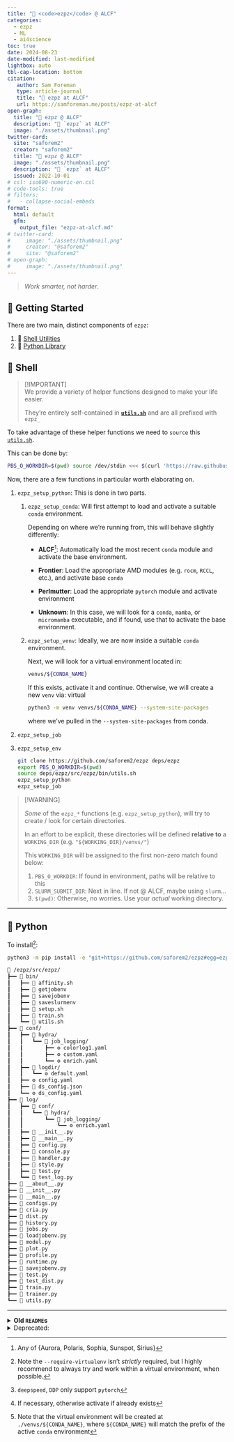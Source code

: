 ```yaml
---
title: "🍋 <code>ezpz</code> @ ALCF"
categories:
  - ezpz
  - ML
  - ai4science
toc: true
date: 2024-08-23
date-modified: last-modified
lightbox: auto
tbl-cap-location: bottom
citation:
   author: Sam Foreman
   type: article-journal
   title: "🍋 ezpz at ALCF"
   url: https://samforeman.me/posts/ezpz-at-alcf
open-graph:
  title: "🍋 ezpz @ ALCF"
  description: "🍋 `ezpz` at ALCF"
  image: "./assets/thumbnail.png"
twitter-card:
  site: "saforem2"
  creator: "saforem2"
  title: "🍋 ezpz @ ALCF"
  image: "./assets/thumbnail.png"
  description: "🍋 `ezpz` at ALCF"
  issued: 2022-10-01
# csl: iso690-numeric-en.csl
# code-tools: true
# filters:
#   - collapse-social-embeds
format:
  html: default
  gfm:
    output_file: "ezpz-at-alcf.md"
# twitter-card:                      
#     image: "./assets/thumbnail.png"
#     creator: "@saforem2"           
#     site: "@saforem2"              
# open-graph:                        
#     image: "./assets/thumbnail.png"
---
```


> _Work smarter, not harder_.

## 🐣 Getting Started

There are two main, distinct components of `ezpz`:

1. 🐚 [Shell Utilities](#shell)
2. 🐍 [Python Library](#python)

## 🐚 Shell {#shell}

> [!IMPORTANT]<br>
> We provide a variety of helper functions designed to make your life easier.
>
> They're entirely self-contained in 
> [**`utils.sh`**](/ezpz/src/ezpz/bin/utils.sh)
> and are all prefixed with `ezpz_`
>


To take advantage of these helper functions we need to `source` this
[`utils.sh`](/ezpz/src/ezpz/bin/utils.sh).

This can be done by:

```bash
PBS_O_WORKDIR=$(pwd) source /dev/stdin <<< $(curl 'https://raw.githubusercontent.com/saforem2/ezpz/refs/heads/main/src/ezpz/bin/utils.sh')
```

Now, there are a few functions in particular worth elaborating on.

1. `ezpz_setup_python`: This is done in two parts.

   1. `ezpz_setup_conda`: Will first attempt to load and activate a suitable
      `conda` environment.

      Depending on where we're running from, this will behave slightly differently:

      - **ALCF**[^alcf]: Automatically load
        the most recent `conda` module and activate the base environment.

         [^alcf]: Any of {Aurora, Polaris, Sophia, Sunspot, Sirius}

      - **Frontier**: Load the appropriate AMD modules (e.g. `rocm`,
        `RCCL`, etc.), and activate base `conda`

      - **Perlmutter**: Load the appropriate `pytorch` module and activate environment

      - **Unknown**: In this case, we will look for a `conda`, `mamba`, or
        `micromamba` executable, and if found, use that to activate the base
        environment.

   2. `ezpz_setup_venv`: Ideally, we are now inside a suitable `conda` environment.

      Next, we will look for a virtual environment located in:

      ```bash
      venvs/${CONDA_NAME}
      ```

      If this exists, activate it and continue.
      Otherwise, we will create a new `venv` via:
      virtual

      ```bash
      python3 -m venv venvs/${CONDA_NAME} --system-site-packages
      ```

      where we've pulled in the `--system-site-packages` from conda.

2. `ezpz_setup_job`
3. `ezpz_setup_env`

    ```bash
    git clone https://github.com/saforem2/ezpz deps/ezpz
    export PBS_O_WORKDIR=$(pwd)
    source deps/ezpz/src/ezpz/bin/utils.sh
    ezpz_setup_python
    ezpz_setup_job
    ```

<!--
    on ALCF:
    setup conda + venv (creating if needed)
    from inside a {PBS, SLURM} job, this will:
    - do some sleuthing to determine specifics of active job 
    - number of nodes available
    - how many GPUs are on each of them
    - what type of GPUs they are
    - what machine am I on
    - etc.
    then, with this information, we can fill in the details of the
    {mpirun,  mpiexec, srun} command that we will use to launch our
    executable (`python3`, in this case) across all the accelerators in our job.
-->

> [!WARNING]
>
> _Some_ of the `ezpz_*` functions
> (e.g. `ezpz_setup_python`),
> will try to create / look for certain directories.
>
> In an effort to be explicit,
> these directories will be defined
> **relative to** a `WORKING_DIR`
> (e.g. `"${WORKING_DIR}/venvs/"`)
>
> This `WORKING_DIR` will be assigned to the first non-zero match found below:
>
> 1. `PBS_O_WORKDIR`: If found in environment, paths will be relative to this
> 2. `SLURM_SUBMIT_DIR`: Next in line. If not @ ALCF, maybe using `slurm`...
> 3. `$(pwd)`: Otherwise, no worries. Use your _actual_ working directory.

---

## 🐍 Python {#python}

To install[^require-venv]:

```bash
python3 -m pip install -e "git+https://github.com/saforem2/ezpz#egg=ezpz" --require-virtualenv
```

[^require-venv]: Note the `--require-virtualenv` isn't _strictly_ required, but
    I highly recommend to always try and work within a virtual environment,
    when possible.

<!--
- Clone repo[^location]:

   ```bash
   git clone https://github.com/saforem2/ezpz deps/ezpz
   ```

[^location]: _Where_, specifically, you clone it into (e.g. `deps/ezpz` here),
    isn't terribly important.

    I usually choose to nest it inside a `deps/` directory to avoid the case
    where you have installed `ezpz` as a python library but you've additionally got
    a folder named `ezpz` in your working directory.

    For example:

    ```bash
    $ cd /path/to/your/project
    $ PBS_O_WORKDIR=$(pwd) source /dev/stdin <<< $(curl 'https://raw.githubusercontent.com/saforem2/ezpz/refs/heads/main/src/ezpz/bin/utils.sh')
    $ ezpz_setup_env  # just chains ezpz_setup_python + ezpz_setup_job
    (venv) $ python3 -m pip install -e "git+https://github.com/saforem2/ezpz#egg=ezpz" --require-virtualenv
    ```

    ```bash
    $ git clone https://github.com/saforem2/ezpz
    $ python3 -m pip install -e ezpz
    ```
-->

```bash
📂 /ezpz/src/ezpz/
┣━━ 📂 bin/
┃   ┣━━ 📄 affinity.sh
┃   ┣━━ 📄 getjobenv
┃   ┣━━ 📄 savejobenv
┃   ┣━━ 📄 saveslurmenv
┃   ┣━━ 📄 setup.sh
┃   ┣━━ 📄 train.sh
┃   ┗━━ 📄 utils.sh
┣━━ 📂 conf/
┃   ┣━━ 📂 hydra/
┃   ┃   ┗━━ 📂 job_logging/
┃   ┃       ┣━━ ⚙️ colorlog1.yaml
┃   ┃       ┣━━ ⚙️ custom.yaml
┃   ┃       ┗━━ ⚙️ enrich.yaml
┃   ┣━━ 📂 logdir/
┃   ┃   ┗━━ ⚙️ default.yaml
┃   ┣━━ ⚙️ config.yaml
┃   ┣━━ 📄 ds_config.json
┃   ┗━━ ⚙️ ds_config.yaml
┣━━ 📂 log/
┃   ┣━━ 📂 conf/
┃   ┃   ┗━━ 📂 hydra/
┃   ┃       ┗━━ 📂 job_logging/
┃   ┃           ┗━━ ⚙️ enrich.yaml
┃   ┣━━ 🐍 __init__.py
┃   ┣━━ 🐍 __main__.py
┃   ┣━━ 🐍 config.py
┃   ┣━━ 🐍 console.py
┃   ┣━━ 🐍 handler.py
┃   ┣━━ 🐍 style.py
┃   ┣━━ 🐍 test.py
┃   ┗━━ 🐍 test_log.py
┣━━ 🐍 __about__.py
┣━━ 🐍 __init__.py
┣━━ 🐍 __main__.py
┣━━ 🐍 configs.py
┣━━ 🐍 cria.py
┣━━ 🐍 dist.py
┣━━ 🐍 history.py
┣━━ 🐍 jobs.py
┣━━ 🐍 loadjobenv.py
┣━━ 🐍 model.py
┣━━ 🐍 plot.py
┣━━ 🐍 profile.py
┣━━ 🐍 runtime.py
┣━━ 🐍 savejobenv.py
┣━━ 🐍 test.py
┣━━ 🐍 test_dist.py
┣━━ 🐍 train.py
┣━━ 🐍 trainer.py
┗━━ 🐍 utils.py
```

---

<details closed><summary><b>Old <code>README</code>s</b></summary>

<details closed><summary><code>README</code> (old)</summary>

# `ezpz` 🍋

[Sam Foreman](https://samforeman.me)  
_2024-05-14_

### 👀 Overview

> **`ezpz` 🍋**
>
> Launch, train and communicate across all your accelerators, `ezpz`.
>
> _Full support for your favorite framework + backend combo ❤️_.
>
> `ezpz` simplifies the process of:
>
> - Setting up + launching distributed training:
>
>   - `import ezpz as ez`
>
>     - `RANK =`
>       [`ez.setup_torch(backend=backend)`](https://github.com/saforem2/ezpz/blob/main/src/ezpz/dist.py#L551)
>       <span class="dim-text">for `backend` $\in$ {`DDP`, `deepspeed`,
>       `horovod`}</span>
>
>     - `RANK =`
>       [`ez.get_rank()`](https://github.com/saforem2/ezpz/blob/main/src/ezpz/dist.py#396)
>
>     - `LOCAL_RANK =`
>       [`ez.get_local_rank()`](https://github.com/saforem2/ezpz/blob/main/src/ezpz/dist.py#448)
>
>     - `WORLD_SIZE =`
>       [`ez.get_world_size()`](https://github.com/saforem2/ezpz/blob/main/src/ezpz/dist.py#L417)
>
>     <span class="dim-text">(see
>     [`ezpz/dist.py`](https://github.com/saforem2/ezpz/blob/main/src/ezpz/dist.py)
>     for more details).</span>
>
> - Writing device agnostic code:
>
>   - <a href="https://github.com/saforem2/ezpz/blob/main/src/ezpz/dist.py#L332"><code>ezpz.get_torch_device()</code></a>
>
>     ``` python
>     >>> import ezpz as ez
>     >>> DEVICE = ez.get_torch_device()
>     >>> model = torch.nn.Linear(10, 10)
>     >>> model.to(DEVICE)
>     >>> x = torch.randn((10, 10), device=DEVICE)
>     >>> y = model(x)
>     >>> y.device
>     device(type='mps', index=0)
>     ```
>
> - **Full support** for any {`device` + `framework` + `backend`}:
>   - device: {`GPU`, `XPU`, `MPS`, `CPU`}
>   - framework: {`torch`, `deepspeed`, `horovod`, `tensorflow`}
>   - backend: {`DDP`, `deepspeed`, `horovod`}

## [`test_dist.py`](https://github.com/saforem2/ezpz/blob/main/src/ezpz/test_dist.py)

```python
import os
import logging
import time
from typing import Optional
import torch
import ezpz as ez

# backend can be any of DDP, deespepeed, horovod
RANK = ez.setup_torch(
  backend=(
      backend := os.environ.get('BACKEND', 'DDP')
  ),
  port=(
      port := os.environ.get("MASTER_PORT", "29500")
  )
)
# RANK = DIST_INIT['rank']
# WORLD_SIZE = DIST_INIT['world_size']
# LOCAL_RANK = DIST_INIT['local_rank']
# if DEVICE == "cuda" and torch.cuda.is_available():
#     torch.cuda.set_device(LOCAL_RANK)
DEVICE = ez.get_torch_device()
WORLD_SIZE = ez.get_world_size()
LOCAL_RANK = ez.get_local_rank()
DEVICE_ID = f"{DEVICE}:{LOCAL_RANK}"


# log only from RANK == 0
logger = logging.getLogger(__name__)
logger.setLevel("INFO") if RANK == 0 else logger.setLevel("CRITICAL")

BATCH_SIZE = int(os.environ.get("BATCH_SIZE", 64))  # 64
INPUT_SIZE = int(os.environ.get("INPUT_SIZE", 128))  # 128
OUTPUT_SIZE = int(os.environ.get("OUTPUT_SIZE", 128))  # 128
DTYPE = os.environ.get("DTYPE", torch.get_default_dtype())
TRAIN_ITERS = int(os.environ.get("TRAIN_ITERS", 50))

# logger.info(f"{DIST_INIT=}")


class Network(torch.nn.Module):
  def __init__(
          self,
          input_dim: int = 128,
          output_dim: int = 128,
          sizes: Optional[list[int]] = None,
  ):
      super(Network, self).__init__()
      if sizes is None:
          self.layers = torch.nn.Linear(input_dim, output_dim)
      elif len(sizes) > 0:
          layers = [torch.nn.Linear(input_dim, sizes[0])]
          for idx, size in enumerate(sizes[1:]):
              layers.append(
                  torch.nn.Linear(sizes[idx], size)
              )
          layers.append(torch.nn.Linear(sizes[-1], output_dim))
          self.layers = torch.nn.Sequential(*layers)

  def forward(self, x: torch.Tensor) -> torch.Tensor:
      return self.layers(x)


def calc_loss(x: torch.Tensor, y: torch.Tensor) -> torch.Tensor:
  return (y - x).pow(2).sum()


def plot_losses(losses: dict) -> None:
  import plotext as pltx
  # y = list(losses.values())
  pltx.theme('clear')
  pltx.scatter(list(losses.values()))
  pltx.show()
  pltx.save_fig("test_dist_losses.txt")
  pltx.ylabel("loss")
  pltx.xlabel("iteration")


def main():
  model = Network(
      input_dim=INPUT_SIZE,
      output_dim=OUTPUT_SIZE,
      sizes=[1024, 512, 256, 128]
  )
  model.to(DEVICE)
  model.to(DEVICE_ID)
  logger.info(f'{model=}')
  optimizer = torch.optim.Adam(model.parameters())
  if backend.lower() == 'ddp':
      if WORLD_SIZE > 1:
          from torch.nn.parallel import DistributedDataParallel as DDP
          model = DDP(
              model,
              device_ids=[]
          )
  elif backend.lower() in ('ds', 'deepspeed'):
      import deepspeed
      # config = ez.load_ds_config().update(
      #     {"train_micro_batch_size_per_gpu": BATCH_SIZE}
      # )
      import argparse
      parser = argparse.ArgumentParser(
          description='My training script.'
      )
      parser.add_argument(
          '--local_rank',
          required=False,
          type=int,
          default=-1,
          # default=ez.get_local_rank()),
          help='local rank passed from distributed launcher',
      )
      # Include DeepSpeed configuration arguments
      parser = deepspeed.add_config_arguments(parser)
      cmd_args = parser.parse_args()
      logger.info(f'{cmd_args=}')
      model, optimizer, *_ = deepspeed.initialize(
          args=cmd_args,
          model=model,
          optimizer=optimizer,
      )

  losses = {}
  for iter in range(TRAIN_ITERS):
      t0 = time.perf_counter()
      x = torch.rand((BATCH_SIZE, INPUT_SIZE), dtype=DTYPE).to(DEVICE)
      y = model(x)
      loss = calc_loss(x, y)
      losses[iter] = loss
      dtf = ((t1 := time.perf_counter()) - t0)
      if backend == 'deepspeed':
          model.backward(loss)
          model.step(loss)
      else:
          loss.backward()
          optimizer.step()
      optimizer.zero_grad()
      dtb = time.perf_counter() - t1
      logger.info(
          ', '.join([
              f'{iter=}',
              f'loss={loss.item():.5f}',
              f'dt={dtf+dtb:.3f}',
              f'{dtf=:.3f}',
              f'{dtb=:.3f}'
          ])
      )
  if RANK == 0:
      plot_losses(losses)


if __name__ == '__main__':
  main()
```

</details>

<details closed><summary><code>README</code> (grandparent)</summary>

## ezpz

<img alt="pyTorch" src="https://img.shields.io/badge/PyTorch-ee4c2c?logo=pytorch&logoColor=white"></a>
<a href="https://www.tensorflow.org"><img alt="tensorflow" src="https://img.shields.io/badge/TensorFlow-%23FF6F00.svg?&logo=TensorFlow&logoColor=white"></a> 

Simplifies the process of setting up distributed training for:

- `pytorch` + `{DDP, deepspeed, horovod}`

- `tensorflow` + `horovod`

### Setup

- Install:

  ```bash
  git clone https://github.com/saforem2/ezpz
  python3 -m pip install -e ezpz
  ```

- Determine available resources:
  ```bash
  [ "$(hostname)==theta*" ] && HOSTFILE="${COBALT_NODEFILE}"  # ThetaGPU @ ALCF
  [ "$(hostname)==x3*" ] && HOSTFILE="${PBS_NODEFILE}"        # Polaris @ ALCF
  [ "$(hostname)==nid*" ] && HOSTFILE="${SLURM_NODELIST}"     # Perlmutter @ NERSC
  NHOSTS=$(wc -l < "${HOSTFILE}")
  NGPU_PER_HOST=$(nvidia-smi -L | wc -l)
  NGPUS="$((${NHOSTS}*${NGPU_PER_HOST}))";
  echo $NHOSTS $NGPU_PER_HOST $NGPUS
  2 4 8
  ```

- Example `python` script:

  ```python
  """
  ezpz/test.py
  """
  from ezpz import setup_torch, setup_tensorflow
  
  
  def test(
          framework: str = 'pytorch',
          backend: str = 'deepspeed',
          port: int | str = '5432'
  ):
      if framework == 'pytorch':
          _ = setup_torch(
              backend=backend,
              port=port,
          )
      elif framework == 'tensorflow':
          _ = setup_tensorflow()
      else:
          raise ValueError  
  
  if __name__ == '__main__':
      import sys
      try:
          framework = sys.argv[1]
      except IndexError:
          framework = 'pytorch'
      try:
          backend = sys.argv[2]
      except IndexError:
          backend = 'deepspeed'
      try:
          port = sys.argv[3]
      except IndexError:
          port = '5432'
      test(framework=framework, backend=backend, port=port)
  ```

### Tests

You can test a `{framework, backend}` combination by:


```bash
mpiexec --verbose --envall -n "${NGPUS}" --ppn "${NGPU_PER_HOST}" python3 test.py framework backend
```

for `framework` $\in$ `{pytorch, tensorflow}` and `backend` $\in$ `{horovod, deepspeed, DDP}`[^1]

[^1]: `deepspeed`, `DDP` only support `pytorch`

- ✅ PyTorch + DDP:

  ```bash
  mpiexec --verbose --envall -n "${NGPUS}" --ppn "${NGPU_PER_HOST}" python3 test.py pytorch DDP
  ```

- ✅ PyTorch + DeepSpeed:

  ```bash
  mpiexec --verbose --envall -n "${NGPUS}" --ppn "${NGPU_PER_HOST}" python3 test.py pytorch deepspeed
  ```

- ✅ PyTorch + Horovod:

  ```bash
  mpiexec --verbose --envall -n "${NGPUS}" --ppn "${NGPU_PER_HOST}" python3 test.py pytorch horovod
  ```
- ✅ TensorFlow + Horovod:

  ```bash
  mpiexec --verbose --envall -n "${NGPUS}" --ppn "${NGPU_PER_HOST}" python3 test.py tensorflow
  ```

### Helper Utilities

- [`src/ezpz/bin/savejobenv`](./src/ezpz/bin/savejobenv): Shell script to save
  relevant job related environment variables to a file which can be sourced
  from new login instances.

- [`src/ezpz/bin/getjobenv`](./src/ezpz/bin/getjobenv): Shell script that, when
  sourced, will populate the current environment with the necessary job-related
  variables.

1. Launch a job, clone (or navigate into) `ezpz`, and run [`src/ezpz/bin/savejobenv`](./src/ezpz/bin/savejobenv):

   ```bash
   (thetalogin5) $ qsub-gpu -A datascience -n 4 -q full-node --attrs="filesystems=home,grand,eagle,theta-fs0:ssds=required" -t 12:00 -I
   (thetagpu13) $ git clone https://github.com/saforem2/ezpz
   (thetagpu13) $ cd ezpz/src/ezpz
   (thetagpu13) $ ./bin/savejobenv
   ┌──────────────────────────────────────────────────────────────────┐
   │ [DIST INFO]:
   │   • Writing Job info to /home/foremans/.cobaltenv
   │       • NHOSTS: 4
   │       • NGPU_PER_HOST: 8
   │       • NGPUS = (NHOSTS * NGPU_PER_HOST) = 32
   └──────────────────────────────────────────────────────────────────┘
   ┌──────────────────────────────────────────────────────────────────┐
   │ Saving COBALT env to /home/foremans/.cobaltenv from thetagpu13
   │ Writing COBALT vars to /home/foremans/.cobaltenv                 │
   └──────────────────────────────────────────────────────────────────┘
   ┌──────────────────────────────────────────────────────────────────┐
   │ Copying COBALT_NODEFILE to clipboard...
   │ COBALT_NODEFILE: /var/tmp/cobalt.10154591
   │ [Hosts]:
   │   thetagpu13 thetagpu12 thetagpu19 thetagpu18
   └──────────────────────────────────────────────────────────────────┘
   ┌───────────────────────────────────────────────────────────────────────┐
   │ Run 'source getjobenv' in a NEW SHELL to automatically set env vars   │
   └───────────────────────────────────────────────────────────────────────┘
   ```

2. now, in a **NEW SHELL**

    ```bash
    (localhost) $ ssh foremans@theta
    (thetalogin5) $ ssh thetagpu18
    (thetagpu18) $ module load conda/2023-01-11; cond activate base
    (thetagpu18) $ cd ezpz
    (thetagpu18) $ mkdir -p venvs/thetaGPU/2023-01-11
    (thetagpu18) $ python3 -m venv venvs/thetaGPU/2023-01-11 --system-site-packages
    (thetagpu18) $ source venvs/thetaGPU/2023-01-11/bin/activate
    (thetagpu18) $ python3 -m pip install -e .
    (thetagpu18) $ cd ezpz/src/ezpz
    (thetagpu18) $ source bin/getjobenv
    RUNNING_JOB_FILE: /var/tmp/cobalt-running-job
    JOBID: 10154591
    Loading job env from: /home/foremans/.cobaltenv
    Defining alias mpilaunch: mpilaunch: aliased to mpirun -n 32 -N 8 --hostfile /var/tmp/cobalt.10154591 -x PATH -x LD_LIBRARY_PATH
    HOSTFILE: /var/tmp/cobalt.10154591
    NHOSTS: 4
    NGPU_PER_HOST: 8
    NGPUS (NHOSTS x NGPU_PER_HOST): 32
    HOSTS: thetagpu13 thetagpu12 thetagpu19 thetagpu18
    (thetagpu18) $ mpilaunch python3 -m ezpz pytorch DDP
    Using DDP for distributed training
    RANK: 0 / 31
    RANK: 25 / 31
    RANK: 24 / 31
    RANK: 15 / 31
    RANK: 26 / 31
    RANK: 31 / 31
    RANK: 2 / 31
    RANK: 12 / 31
    RANK: 1 / 31
    RANK: 28 / 31
    RANK: 3 / 31
    RANK: 14 / 31
    RANK: 4 / 31
    RANK: 10 / 31
    RANK: 27 / 31
    RANK: 5 / 31
    RANK: 30 / 31
    RANK: 29 / 31
    RANK: 9 / 31
    RANK: 7 / 31
    RANK: 6 / 31
    RANK: 13 / 31
    RANK: 8 / 31
    RANK: 11 / 31
    RANK: 18 / 31
    RANK: 16 / 31
    RANK: 21 / 31
    RANK: 20 / 31
    RANK: 22 / 31
    RANK: 19 / 31
    RANK: 17 / 31
    RANK: 23 / 31
    ```

   while this example looked at ThetaGPU, the exact same process will work on any
   of `{ThetaGPU, Polaris, Perlmutter}`.

   2ez

</details>

</details>


<details closed><summary>Deprecated:</summary>

## Complete Example

<!-- ### Broken -->
<!---->

<!-- ::: {.gist user=saforem2 gist_id=2f2549894d9c65ed2edcfe6b1dbe6a70 } -->
<!-- ::: -->

<!---->
<!---->
<!-- ### Tweets -->
<!---->
<!-- ::: {.twitter user=pandoc_tips status_id=1576105972103516160 } -->
<!-- ::: -->

### Gist

::: {.callout-tip icon=false title='[{{< fa brands github >}} <code>saforem2/ezpz.md</code>]{.dim-text style="font-weight: normal;"}' collapse="true" style="width:100%; background-color: rgba(0,0,0,0.0)!important; border:1px solid rgba(131,131,131,0.2)!important;"}

<script src="https://gist.github.com/saforem2/2f2549894d9c65ed2edcfe6b1dbe6a70.js"></script>

:::

<!-- <script src="https://gist.github.com/saforem2/2f2549894d9c65ed2edcfe6b1dbe6a70.js"></script> -->

### 📦 Clone Repo(s)

- [`argonne-lcf/Megatron-DeepSpeed`](https://github.com/argonne-lcf/Megatron-DeepSpeed):

    ```bash
    $ git clone https://github.com/argonne-lcf/Megatron-DeepSpeed
    Cloning into 'Megatron-DeepSpeed'...
    remote: Enumerating objects: 15538, done.
    remote: Counting objects: 100% (21/21), done.
    remote: Compressing objects: 100% (11/11), done.
    remote: Total 15538 (delta 10), reused 18 (delta 10), pack-reused 15517
    Receiving objects: 100% (15538/15538), 6.25 MiB | 32.32 MiB/s, done.
    Resolving deltas: 100% (11482/11482), done.
    Updating files: 100% (596/596), done.
    ```

- [`saforem2/ezpz`](https://github.com/saforem2/ezpz):

    ```bash
    $ cd Megatron-DeepSpeed
    $ git clone https://github.com/saforem2/ezpz deps/ezpz
    Cloning into 'deps/ezpz'...
    remote: Enumerating objects: 2161, done.
    remote: Counting objects: 100% (390/390), done.
    remote: Compressing objects: 100% (181/181), done.
    remote: Total 2161 (delta 214), reused 285 (delta 151), pack-reused 1771
    Receiving objects: 100% (2161/2161), 4.28 MiB | 25.35 MiB/s, done.
    Resolving deltas: 100% (1134/1134), done.
    ```

### 🛜 Setup Job

1. Source [`ezpz/bin/utils.sh`](https://github.com/saforem2/ezpz/blob/main/src/ezpz/bin/utils.sh):

    ```bash
    $ PBS_O_WORKDIR=$(pwd) source deps/ezpz/src/ezpz/bin/utils.sh
    Using WORKING_DIR: /eagle/argonne_tpc/foremans/projects/argonne-lcf/tmp/2024-07-23-221253/Megatron-DeepSpeed
    ```

2. `ezpz_setup_alcf`:

    ```bash
    $ ezpz_setup_alcf
    [ezpz/bin/utils.sh]

    [2024-07-23-221417]
        • USER=foremans
        • MACHINE=polaris
        • HOST=x3006c0s25b1n0

    [ezpz_get_pbs_env]: Caught 0 arguments
        • hostfile: /var/spool/pbs/aux/2036165.polaris-pbs-01.hsn.cm.polaris.alcf.anl.gov
        • jobenv_file: /home/foremans/.pbsenv

    [ezpz_setup_host]
        • Using hostfile: /var/spool/pbs/aux/2036165.polaris-pbs-01.hsn.cm.polaris.alcf.anl.gov
        • Found in environment:
            • HOSTFILE: /var/spool/pbs/aux/2036165.polaris-pbs-01.hsn.cm.polaris.alcf.anl.gov
            • Writing PBS vars to: /home/foremans/.pbsenv

    [ezpz_save_pbs_env]
        • Setting:
            • HOSTFILE: /var/spool/pbs/aux/2036165.polaris-pbs-01.hsn.cm.polaris.alcf.anl.gov
            • JOBENV_FILE: /home/foremans/.pbsenv

    [HOSTS]
        • [host:0] - x3006c0s25b1n0.hsn.cm.polaris.alcf.anl.gov

    [DIST INFO]
        • HOSTFILE=/var/spool/pbs/aux/2036165.polaris-pbs-01.hsn.cm.polaris.alcf.anl.gov
        • NHOSTS=1
        • NGPU_PER_HOST=4
        • NGPUS=4
        • DIST_LAUNCH=mpiexec --verbose --envall -n 4 -ppn 4 --hostfile /var/spool/pbs/aux/2036165.polaris-pbs-01.hsn.cm.polaris.alcf.anl.gov --cpu-bind depth -d 16

    [LAUNCH]:
        • To launch across all available GPUs, use: launch
          launch = mpiexec --verbose --envall -n 4 -ppn 4 --hostfile /var/spool/pbs/aux/2036165.polaris-pbs-01.hsn.cm.polaris.alcf.anl.gov --cpu-bind depth -d 16
    ```

### 🐍 Setup Python

- `ezpz_setup_python`:

    ```bash
    $ ezpz_setup_python
    No conda_prefix OR virtual_env found in environment...
    Setting up conda...
    Lmod is automatically replacing "nvhpc/23.9" with "gcc-native/12.3".
    Lmod is automatically replacing "PrgEnv-nvhpc/8.5.0" with "PrgEnv-gnu/8.5.0".
    Due to MODULEPATH changes, the following have been reloaded:
      1) cray-mpich/8.1.28
    Found conda at: /soft/applications/conda/2024-04-29/mconda3
    No VIRTUAL_ENV found in environment!
        - Trying to setup from /soft/applications/conda/2024-04-29/mconda3
        - Using VENV_DIR=/eagle/argonne_tpc/foremans/projects/argonne-lcf/tmp/2024-07-23-221253/Megatron-DeepSpeed/venvs/2024-04-29
        - Creating a new virtual env on top of 2024-04-29 in /eagle/argonne_tpc/foremans/projects/argonne-lcf/tmp/2024-07-23-221253/Megatron-DeepSpeed/venvs/2024-04-29
    [python] Using /eagle/argonne_tpc/foremans/projects/argonne-lcf/tmp/2024-07-23-221253/Megatron-DeepSpeed/venvs/2024-04-29/bin/python3

    $ which python3
    /eagle/argonne_tpc/foremans/projects/argonne-lcf/tmp/2024-07-23-221253/Megatron-DeepSpeed/venvs/2024-04-29/bin/python3

    $ python3 -m pip install -e deps/ezpz --require-virtualenv
    Looking in indexes: https://pypi.org/simple, https://pypi.ngc.nvidia.com
    Obtaining file:///lus/eagle/projects/argonne_tpc/foremans/projects/argonne-lcf/tmp/2024-07-23-221253/Megatron-DeepSpeed/deps/ezpz
      Installing build dependencies ... done
      Checking if build backend supports build_editable ... done
      Getting requirements to build editable ... done
      Installing backend dependencies ... done
      Preparing editable metadata (pyproject.toml) ... done
    ```

### 📝 Test Setup

- [`ezpz/test_dist.py`](https://github.com/saforem2/ezpz/blob/main/ezpz/test_dist.py)

  ```bash
  $ launch python3 -m ezpz.test_dist
  ```

    <details closed><summary>Output</summary>

    ```bash
    [2024-07-23 22:21:37.972869][INFO][__init__:156] - Setting logging level to 'INFO' on 'RANK == 0'
    [2024-07-23 22:21:37.975224][INFO][__init__:157] - Setting logging level to 'CRITICAL' on all others 'RANK != 0'
    [2024-07-23 22:21:37.975718][INFO][__init__:160] - To disable this behavior, and log from ALL ranks (not recommended), set: 'export LOG_FROM_ALL_RANKS=1'  in your environment, and re-run.
    [2024-07-23 22:21:39.790899][INFO][dist:358] - [device='cuda'][rank=1/3][local_rank=1/3][node=0/0]
    [2024-07-23 22:21:39.790850][INFO][dist:358] - [device='cuda'][rank=2/3][local_rank=2/3][node=0/0]
    [2024-07-23 22:21:39.791749][INFO][dist:358] - [device='cuda'][rank=3/3][local_rank=3/3][node=0/0]
    [2024-07-23 22:21:39.797666][INFO][dist:95] -

    [dist_info]:
      • DEVICE=cuda
      • DEVICE_ID=cuda:0
      • DISTRIBUTED_BACKEND=nccl
      • GPUS_PER_NODE=4
      • HOSTS=['x3006c0s25b1n0.hsn.cm.polaris.alcf.anl.gov']
      • HOSTFILE=/var/spool/pbs/aux/2036165.polaris-pbs-01.hsn.cm.polaris.alcf.anl.gov
      • HOSTNAME=x3006c0s25b1n0.hsn.cm.polaris.alcf.anl.gov
      • LOCAL_RANK=0
      • MACHINE=Polaris
      • NUM_NODES=1
      • NGPUS=4
      • NGPUS_AVAILABLE=4
      • NODE_ID=0
      • RANK=0
      • SCHEDULER=PBS
      • WORLD_SIZE_TOTAL=4
      • WORLD_SIZE_IN_USE=4
      • LAUNCH_CMD=mpiexec --verbose --envall -n 4 -ppn 4 --hostfile /var/spool/pbs/aux/2036165.polaris-pbs-01.hsn.cm.polaris.alcf.anl.gov --cpu-bind depth -d 16


    [2024-07-23 22:21:39.800519][INFO][dist:725] - [0/4] Using device='cuda' with backend='DDP' + 'nccl' for distributed training.
    [2024-07-23 22:21:39.805001][INFO][dist:358] - [device='cuda'][rank=0/3][local_rank=0/3][node=0/0]
    [2024-07-23 22:21:39.805513][WARNING][dist:364] - Using [4 / 4] available "cuda" devices !!
    [2024-07-23 22:21:39.806121][INFO][dist:95] -

    [timers_import]:
      • os=1.062639057636261e-06
      • logging=4.0046870708465576e-07
      • typing=2.7157366275787354e-06
      • pathlib=1.2516975402832031e-06
      • ezpz=6.30505383014679e-07
      • torch=2.555549144744873e-06
      • torch_ddp=2.4745240807533264e-06
      • wandb=6.44102692604065e-05
      • total=7.550138980150223e-05


    [2024-07-23 22:21:39.807221][INFO][dist:95] -

    [CONFIG]:
      • warmup=0
      • log_freq=1
      • batch_size=64
      • input_size=128
      • output_size=128
      • dtype=torch.float32
      • device=cuda
      • world_size=4
      • train_iters=100

    [2024-07-23 22:21:41.373173][INFO][test_dist:183] - model=Network(
      (layers): Sequential(
        (0): Linear(in_features=128, out_features=1024, bias=True)
        (1): Linear(in_features=1024, out_features=512, bias=True)
        (2): Linear(in_features=512, out_features=256, bias=True)
        (3): Linear(in_features=256, out_features=128, bias=True)
        (4): Linear(in_features=128, out_features=128, bias=True)
      )
    )
    [2024-07-23 22:21:43.625040][INFO][test_dist:274] - iter=1, loss=2039.91, sps=2.252e+04, dt=0.00284196, dtf=0.0009801, dtb=0.001862
    [2024-07-23 22:21:43.628643][INFO][test_dist:274] - iter=2, loss=1424.54, sps=3.272e+04, dt=0.00195628, dtf=0.0005183, dtb=0.001438
    [2024-07-23 22:21:43.631833][INFO][test_dist:274] - iter=3, loss=1159.38, sps=3.331e+04, dt=0.00192147, dtf=0.0006139, dtb=0.001308
    [2024-07-23 22:21:43.634991][INFO][test_dist:274] - iter=4, loss=935.58, sps=3.343e+04, dt=0.00191451, dtf=0.0006113, dtb=0.001303
    [2024-07-23 22:21:43.638092][INFO][test_dist:274] - iter=5, loss=851.468, sps=3.483e+04, dt=0.00183759, dtf=0.0005938, dtb=0.001244
    [2024-07-23 22:21:43.641232][INFO][test_dist:274] - iter=6, loss=785.109, sps=3.409e+04, dt=0.00187757, dtf=0.0005972, dtb=0.00128
    [2024-07-23 22:21:43.644367][INFO][test_dist:274] - iter=7, loss=772.966, sps=3.417e+04, dt=0.00187292, dtf=0.0005868, dtb=0.001286
    [2024-07-23 22:21:43.647507][INFO][test_dist:274] - iter=8, loss=727.854, sps=3.411e+04, dt=0.00187638, dtf=0.0005814, dtb=0.001295
    [2024-07-23 22:21:43.650561][INFO][test_dist:274] - iter=9, loss=725.773, sps=3.546e+04, dt=0.00180485, dtf=0.0005975, dtb=0.001207
    [2024-07-23 22:21:43.653520][INFO][test_dist:274] - iter=10, loss=720.374, sps=3.785e+04, dt=0.00169078, dtf=0.0006108, dtb=0.00108
    [2024-07-23 22:21:43.656564][INFO][test_dist:274] - iter=11, loss=717.926, sps=3.602e+04, dt=0.00177678, dtf=0.0005694, dtb=0.001207
    [2024-07-23 22:21:43.659555][INFO][test_dist:274] - iter=12, loss=692.535, sps=3.682e+04, dt=0.00173814, dtf=0.0005557, dtb=0.001182
    [2024-07-23 22:21:43.662596][INFO][test_dist:274] - iter=13, loss=679.509, sps=3.67e+04, dt=0.00174377, dtf=0.0005531, dtb=0.001191
    [2024-07-23 22:21:43.665598][INFO][test_dist:274] - iter=14, loss=674.778, sps=3.727e+04, dt=0.00171741, dtf=0.0005496, dtb=0.001168
    [2024-07-23 22:21:43.668593][INFO][test_dist:274] - iter=15, loss=673.873, sps=3.666e+04, dt=0.00174556, dtf=0.0005708, dtb=0.001175
    [2024-07-23 22:21:43.671589][INFO][test_dist:274] - iter=16, loss=667.283, sps=3.694e+04, dt=0.00173238, dtf=0.0005453, dtb=0.001187
    [2024-07-23 22:21:43.674599][INFO][test_dist:274] - iter=17, loss=660.292, sps=3.646e+04, dt=0.00175558, dtf=0.0005538, dtb=0.001202
    [2024-07-23 22:21:43.677592][INFO][test_dist:274] - iter=18, loss=660.664, sps=3.696e+04, dt=0.00173169, dtf=0.0005441, dtb=0.001188
    [2024-07-23 22:21:43.680559][INFO][test_dist:274] - iter=19, loss=676.161, sps=3.709e+04, dt=0.00172556, dtf=0.0005668, dtb=0.001159
    [2024-07-23 22:21:43.683539][INFO][test_dist:274] - iter=20, loss=665.099, sps=3.702e+04, dt=0.0017287, dtf=0.0005281, dtb=0.001201
    [2024-07-23 22:21:43.686527][INFO][test_dist:274] - iter=21, loss=626.671, sps=3.7e+04, dt=0.00172989, dtf=0.0005279, dtb=0.001202
    [2024-07-23 22:21:43.689518][INFO][test_dist:274] - iter=22, loss=632.127, sps=3.702e+04, dt=0.00172883, dtf=0.0005085, dtb=0.00122
    [2024-07-23 22:21:43.692469][INFO][test_dist:274] - iter=23, loss=657.324, sps=3.755e+04, dt=0.00170436, dtf=0.0005164, dtb=0.001188
    [2024-07-23 22:21:43.695563][INFO][test_dist:274] - iter=24, loss=617.646, sps=3.558e+04, dt=0.00179856, dtf=0.0005767, dtb=0.001222
    [2024-07-23 22:21:43.698537][INFO][test_dist:274] - iter=25, loss=618.284, sps=3.705e+04, dt=0.00172744, dtf=0.0005522, dtb=0.001175
    [2024-07-23 22:21:43.701410][INFO][test_dist:274] - iter=26, loss=615.418, sps=3.961e+04, dt=0.00161577, dtf=0.0005298, dtb=0.001086
    [2024-07-23 22:21:43.704427][INFO][test_dist:274] - iter=27, loss=599.058, sps=3.648e+04, dt=0.00175461, dtf=0.0005156, dtb=0.001239
    [2024-07-23 22:21:43.707374][INFO][test_dist:274] - iter=28, loss=621.717, sps=3.778e+04, dt=0.00169387, dtf=0.0004899, dtb=0.001204
    [2024-07-23 22:21:43.710390][INFO][test_dist:274] - iter=29, loss=597.588, sps=3.623e+04, dt=0.00176654, dtf=0.0005663, dtb=0.0012
    [2024-07-23 22:21:43.713386][INFO][test_dist:274] - iter=30, loss=598.102, sps=3.71e+04, dt=0.00172484, dtf=0.0005497, dtb=0.001175
    [2024-07-23 22:21:43.716530][INFO][test_dist:274] - iter=31, loss=586.188, sps=3.357e+04, dt=0.00190664, dtf=0.0005618, dtb=0.001345
    [2024-07-23 22:21:43.719525][INFO][test_dist:274] - iter=32, loss=591.646, sps=3.672e+04, dt=0.00174293, dtf=0.000561, dtb=0.001182
    [2024-07-23 22:21:43.722513][INFO][test_dist:274] - iter=33, loss=574.161, sps=3.668e+04, dt=0.00174487, dtf=0.0005502, dtb=0.001195
    [2024-07-23 22:21:43.725524][INFO][test_dist:274] - iter=34, loss=586.41, sps=3.707e+04, dt=0.00172628, dtf=0.0005552, dtb=0.001171
    [2024-07-23 22:21:43.728594][INFO][test_dist:274] - iter=35, loss=574.43, sps=3.605e+04, dt=0.00177526, dtf=0.000576, dtb=0.001199
    [2024-07-23 22:21:43.731615][INFO][test_dist:274] - iter=36, loss=552.77, sps=3.642e+04, dt=0.00175741, dtf=0.0005588, dtb=0.001199
    [2024-07-23 22:21:43.734574][INFO][test_dist:274] - iter=37, loss=567.612, sps=3.748e+04, dt=0.00170768, dtf=0.0005318, dtb=0.001176
    [2024-07-23 22:21:43.737564][INFO][test_dist:274] - iter=38, loss=561.004, sps=3.706e+04, dt=0.00172686, dtf=0.0005489, dtb=0.001178
    [2024-07-23 22:21:43.740578][INFO][test_dist:274] - iter=39, loss=555.718, sps=3.645e+04, dt=0.00175567, dtf=0.0005662, dtb=0.001189
    [2024-07-23 22:21:43.743565][INFO][test_dist:274] - iter=40, loss=543.661, sps=3.708e+04, dt=0.00172613, dtf=0.0005363, dtb=0.00119
    [2024-07-23 22:21:43.746561][INFO][test_dist:274] - iter=41, loss=537.186, sps=3.691e+04, dt=0.00173373, dtf=0.0005346, dtb=0.001199
    [2024-07-23 22:21:43.749446][INFO][test_dist:274] - iter=42, loss=545.877, sps=3.998e+04, dt=0.00160083, dtf=0.000533, dtb=0.001068
    [2024-07-23 22:21:43.752446][INFO][test_dist:274] - iter=43, loss=546.533, sps=3.681e+04, dt=0.00173875, dtf=0.0005124, dtb=0.001226
    [2024-07-23 22:21:43.755384][INFO][test_dist:274] - iter=44, loss=545.989, sps=3.796e+04, dt=0.001686, dtf=0.0005054, dtb=0.001181
    [2024-07-23 22:21:43.758389][INFO][test_dist:274] - iter=45, loss=531.344, sps=3.667e+04, dt=0.00174516, dtf=0.0005569, dtb=0.001188
    [2024-07-23 22:21:43.761470][INFO][test_dist:274] - iter=46, loss=515.415, sps=3.69e+04, dt=0.00173432, dtf=0.000551, dtb=0.001183
    [2024-07-23 22:21:43.764494][INFO][test_dist:274] - iter=47, loss=523.498, sps=3.634e+04, dt=0.00176121, dtf=0.0005524, dtb=0.001209
    [2024-07-23 22:21:43.767522][INFO][test_dist:274] - iter=48, loss=515.942, sps=3.625e+04, dt=0.00176562, dtf=0.0005655, dtb=0.0012
    [2024-07-23 22:21:43.770555][INFO][test_dist:274] - iter=49, loss=527.433, sps=3.62e+04, dt=0.00176783, dtf=0.0005579, dtb=0.00121
    [2024-07-23 22:21:43.773467][INFO][test_dist:274] - iter=50, loss=520.038, sps=3.938e+04, dt=0.00162521, dtf=0.0005579, dtb=0.001067
    [2024-07-23 22:21:43.776470][INFO][test_dist:274] - iter=51, loss=507.743, sps=3.68e+04, dt=0.00173934, dtf=0.0005378, dtb=0.001202
    [2024-07-23 22:21:43.779466][INFO][test_dist:274] - iter=52, loss=505.372, sps=3.694e+04, dt=0.00173268, dtf=0.0005321, dtb=0.001201
    [2024-07-23 22:21:43.782434][INFO][test_dist:274] - iter=53, loss=505.824, sps=3.736e+04, dt=0.00171324, dtf=0.0005403, dtb=0.001173
    [2024-07-23 22:21:43.785426][INFO][test_dist:274] - iter=54, loss=498.697, sps=3.751e+04, dt=0.00170619, dtf=0.0005259, dtb=0.00118
    [2024-07-23 22:21:43.788396][INFO][test_dist:274] - iter=55, loss=492.434, sps=3.719e+04, dt=0.00172085, dtf=0.0005036, dtb=0.001217
    [2024-07-23 22:21:43.791354][INFO][test_dist:274] - iter=56, loss=486.032, sps=3.754e+04, dt=0.00170497, dtf=0.0005077, dtb=0.001197
    [2024-07-23 22:21:43.794333][INFO][test_dist:274] - iter=57, loss=487.687, sps=3.803e+04, dt=0.00168299, dtf=0.0005009, dtb=0.001182
    [2024-07-23 22:21:43.797238][INFO][test_dist:274] - iter=58, loss=481.011, sps=3.929e+04, dt=0.00162898, dtf=0.0005554, dtb=0.001074
    [2024-07-23 22:21:43.800237][INFO][test_dist:274] - iter=59, loss=478.058, sps=3.692e+04, dt=0.00173365, dtf=0.0005374, dtb=0.001196
    [2024-07-23 22:21:43.803250][INFO][test_dist:274] - iter=60, loss=476.983, sps=3.666e+04, dt=0.00174587, dtf=0.0005318, dtb=0.001214
    [2024-07-23 22:21:43.806222][INFO][test_dist:274] - iter=61, loss=468.415, sps=3.716e+04, dt=0.00172234, dtf=0.0005256, dtb=0.001197
    [2024-07-23 22:21:43.809230][INFO][test_dist:274] - iter=62, loss=461.661, sps=3.727e+04, dt=0.00171737, dtf=0.0005219, dtb=0.001195
    [2024-07-23 22:21:43.812204][INFO][test_dist:274] - iter=63, loss=465.746, sps=3.688e+04, dt=0.00173519, dtf=0.0005067, dtb=0.001228
    [2024-07-23 22:21:43.815192][INFO][test_dist:274] - iter=64, loss=470.95, sps=3.724e+04, dt=0.00171855, dtf=0.0004994, dtb=0.001219
    [2024-07-23 22:21:43.818155][INFO][test_dist:274] - iter=65, loss=463.301, sps=3.774e+04, dt=0.00169586, dtf=0.0005053, dtb=0.001191
    [2024-07-23 22:21:43.821161][INFO][test_dist:274] - iter=66, loss=450.195, sps=3.68e+04, dt=0.00173904, dtf=0.0005626, dtb=0.001176
    [2024-07-23 22:21:43.824143][INFO][test_dist:274] - iter=67, loss=449.097, sps=3.662e+04, dt=0.00174746, dtf=0.0005578, dtb=0.00119
    [2024-07-23 22:21:43.827103][INFO][test_dist:274] - iter=68, loss=447.465, sps=3.778e+04, dt=0.00169412, dtf=0.0005488, dtb=0.001145
    [2024-07-23 22:21:43.830071][INFO][test_dist:274] - iter=69, loss=444.676, sps=3.835e+04, dt=0.00166873, dtf=0.0005467, dtb=0.001122
    [2024-07-23 22:21:43.833030][INFO][test_dist:274] - iter=70, loss=429.532, sps=3.83e+04, dt=0.00167122, dtf=0.0005362, dtb=0.001135
    [2024-07-23 22:21:43.836024][INFO][test_dist:274] - iter=71, loss=437.085, sps=3.711e+04, dt=0.00172438, dtf=0.0005086, dtb=0.001216
    [2024-07-23 22:21:43.839009][INFO][test_dist:274] - iter=72, loss=436.272, sps=3.71e+04, dt=0.00172525, dtf=0.0005177, dtb=0.001208
    [2024-07-23 22:21:43.841920][INFO][test_dist:274] - iter=73, loss=430.464, sps=3.893e+04, dt=0.00164403, dtf=0.0004874, dtb=0.001157
    [2024-07-23 22:21:43.844806][INFO][test_dist:274] - iter=74, loss=426.483, sps=3.904e+04, dt=0.0016393, dtf=0.000449, dtb=0.00119
    [2024-07-23 22:21:43.847771][INFO][test_dist:274] - iter=75, loss=413.371, sps=3.75e+04, dt=0.0017066, dtf=0.0005185, dtb=0.001188
    [2024-07-23 22:21:43.850712][INFO][test_dist:274] - iter=76, loss=421.381, sps=3.77e+04, dt=0.00169769, dtf=0.000506, dtb=0.001192
    [2024-07-23 22:21:43.853587][INFO][test_dist:274] - iter=77, loss=415.112, sps=3.988e+04, dt=0.0016047, dtf=0.000537, dtb=0.001068
    [2024-07-23 22:21:43.856557][INFO][test_dist:274] - iter=78, loss=413.084, sps=3.729e+04, dt=0.0017161, dtf=0.0005459, dtb=0.00117
    [2024-07-23 22:21:43.859518][INFO][test_dist:274] - iter=79, loss=412.671, sps=3.761e+04, dt=0.00170149, dtf=0.0005066, dtb=0.001195
    [2024-07-23 22:21:43.862469][INFO][test_dist:274] - iter=80, loss=408.688, sps=3.776e+04, dt=0.00169481, dtf=0.0005446, dtb=0.00115
    [2024-07-23 22:21:43.865521][INFO][test_dist:274] - iter=81, loss=400.914, sps=3.674e+04, dt=0.00174196, dtf=0.0005528, dtb=0.001189
    [2024-07-23 22:21:43.868536][INFO][test_dist:274] - iter=82, loss=389.823, sps=3.655e+04, dt=0.00175112, dtf=0.000574, dtb=0.001177
    [2024-07-23 22:21:43.871531][INFO][test_dist:274] - iter=83, loss=399.073, sps=3.686e+04, dt=0.00173618, dtf=0.0005504, dtb=0.001186
    [2024-07-23 22:21:43.874511][INFO][test_dist:274] - iter=84, loss=385.773, sps=3.725e+04, dt=0.00171814, dtf=0.0005499, dtb=0.001168
    [2024-07-23 22:21:43.877492][INFO][test_dist:274] - iter=85, loss=400.61, sps=3.739e+04, dt=0.00171182, dtf=0.000546, dtb=0.001166
    [2024-07-23 22:21:43.880505][INFO][test_dist:274] - iter=86, loss=389.813, sps=3.673e+04, dt=0.00174226, dtf=0.0005734, dtb=0.001169
    [2024-07-23 22:21:43.883515][INFO][test_dist:274] - iter=87, loss=385.995, sps=3.694e+04, dt=0.00173256, dtf=0.0005296, dtb=0.001203
    [2024-07-23 22:21:43.886470][INFO][test_dist:274] - iter=88, loss=379.115, sps=3.774e+04, dt=0.00169591, dtf=0.0005467, dtb=0.001149
    [2024-07-23 22:21:43.889422][INFO][test_dist:274] - iter=89, loss=378.738, sps=3.798e+04, dt=0.00168494, dtf=0.0005276, dtb=0.001157
    [2024-07-23 22:21:43.892414][INFO][test_dist:274] - iter=90, loss=365.054, sps=3.675e+04, dt=0.00174164, dtf=0.000513, dtb=0.001229
    [2024-07-23 22:21:43.895367][INFO][test_dist:274] - iter=91, loss=380.372, sps=3.772e+04, dt=0.00169654, dtf=0.000495, dtb=0.001201
    [2024-07-23 22:21:43.898322][INFO][test_dist:274] - iter=92, loss=377.233, sps=3.852e+04, dt=0.00166155, dtf=0.000539, dtb=0.001123
    [2024-07-23 22:21:43.901288][INFO][test_dist:274] - iter=93, loss=366.226, sps=3.788e+04, dt=0.00168959, dtf=0.0005446, dtb=0.001145
    [2024-07-23 22:21:43.904284][INFO][test_dist:274] - iter=94, loss=366.221, sps=3.69e+04, dt=0.00173462, dtf=0.0005535, dtb=0.001181
    [2024-07-23 22:21:43.907289][INFO][test_dist:274] - iter=95, loss=366.673, sps=3.662e+04, dt=0.00174759, dtf=0.0005328, dtb=0.001215
    [2024-07-23 22:21:43.910260][INFO][test_dist:274] - iter=96, loss=362.985, sps=3.716e+04, dt=0.00172234, dtf=0.0005436, dtb=0.001179
    [2024-07-23 22:21:43.913277][INFO][test_dist:274] - iter=97, loss=349.768, sps=3.668e+04, dt=0.00174469, dtf=0.000529, dtb=0.001216
    [2024-07-23 22:21:43.916293][INFO][test_dist:274] - iter=98, loss=363.521, sps=3.675e+04, dt=0.0017416, dtf=0.0005412, dtb=0.0012
    [2024-07-23 22:21:43.919280][INFO][test_dist:274] - iter=99, loss=345.533, sps=3.717e+04, dt=0.00172205, dtf=0.0005134, dtb=0.001209
                                 train/dt [2024-07-23-222143]
           │
    0.00284┤▘
           │
           │
    0.00264┤
           │
           │
    0.00243┤
           │
    0.00222┤
           │
           │
    0.00201┤
           │▗
           │ ▝▘▗▗▖               ▝
    0.00181┤   ▘  ▖         ▗
           │       ▘▄ ▖▄▖▄▗▖ ▗▗ ▘ ▗▄▝▖▗▗▖▖▖▗▗▘▀ ▄    ▗▗ ▗  ▄   ▖     ▗▗▖ ▖▖ ▖  ▄ ▖▖
           │      ▝  ▝      ▘  ▝ ▘    ▘    ▖     ▝▘▀▗  ▘▘▝▘ ▘▄▝  ▘▘▝▘▘ ▝▝ ▝▗▝▗▘ ▝ ▝
    0.00160┤                  ▖          ▗     ▝     ▘          ▀ ▗
           └┬─────────────────┬────────────────┬─────────────────┬────────────────┬─
           1.0              25.5             50.0              74.5            99.0
    train/dt                                 iter
    [2024-07-23 22:21:43.943086][INFO][plot:156] - Appending plot to: /lus/eagle/projects/argonne_tpc/foremans/projects/argonne-lcf/tmp/2024-07-23-221253/Megatron-DeepSpeed/test-dist-plots/train/dt.txt
    text saved in /lus/eagle/projects/argonne_tpc/foremans/projects/argonne-lcf/tmp/2024-07-23-221253/Megatron-DeepSpeed/test-dist-plots/train/dt.txt
                                 train/dtf [2024-07-23-222143]
           ┌───────────────────────────────────────────────────────────────────────┐
    0.00098┤▘                                                                      │
           │                                                                       │
           │                                                                       │
    0.00089┤                                                                       │
           │                                                                       │
           │                                                                       │
    0.00080┤                                                                       │
           │                                                                       │
    0.00071┤                                                                       │
           │                                                                       │
           │                                                                       │
    0.00063┤                                                                       │
           │ ▝▘▄  ▞                                                                │
           │    ▝▘ ▖  ▖  ▖  ▗   ▖   ▗  ▗      ▖                       ▗  ▖         │
    0.00054┤        ▀▝ ▞▖    ▝   ▀▝▀ ▘▝ ▖▄ ▝▝▘▝▝▖▗   ▚     ▀▘▄    ▗▗ ▞ ▀▗ ▗  ▗▖▚▗ ▖│
           │▝            ▝▝▖▖ ▚       ▘   ▖▖    ▝ ▘▄  ▝▘▚ ▖   ▗▘ ▘▖ ▖     ▘▝▖    ▘▗│
           │                   ▝                    ▝    ▝      ▘           ▝      │
    0.00045┤                                                    ▗                  │
           └┬─────────────────┬────────────────┬─────────────────┬────────────────┬┘
           1.0              25.5             50.0              74.5            99.0
    train/dtf                                iter
    [2024-07-23 22:21:43.952631][INFO][plot:156] - Appending plot to: /lus/eagle/projects/argonne_tpc/foremans/projects/argonne-lcf/tmp/2024-07-23-221253/Megatron-DeepSpeed/test-dist-plots/train/dtf.txt
    text saved in /lus/eagle/projects/argonne_tpc/foremans/projects/argonne-lcf/tmp/2024-07-23-221253/Megatron-DeepSpeed/test-dist-plots/train/dtf.txt
                                 train/dtb [2024-07-23-222143]
           ┌───────────────────────────────────────────────────────────────────────┐
    0.00186┤▘                                                                      │
           │                                                                       │
           │                                                                       │
    0.00173┤                                                                       │
           │                                                                       │
           │                                                                       │
    0.00160┤                                                                       │
           │                                                                       │
    0.00146┤                                                                       │
           │▗                                                                      │
           │                                                                       │
    0.00133┤                     ▗                                                 │
           │ ▝▖ ▗▖                                                                 │
           │   ▞              ▗                                                    │
    0.00120┤      ▖▖   ▗ ▗▗▘▝  ▗▖  ▖▗▖   ▖▘  ▖▄ ▄  ▚ ▗▗▖▞▝    ▝▖    ▖     ▖ ▚  ▗ ▘▄│
           │        ▀▗▘▘▘▖  ▘▝   ▘▝▝  ▀▝▘  ▀▝    ▝▘ ▝     ▘▀    ▞▘▘▝ ▞▝▚▗▖▗▗   ▘▝  │
           │                                                ▘▞               ▗▘    │
    0.00107┤      ▝           ▘          ▗     ▗     ▖            ▗                │
           └┬─────────────────┬────────────────┬─────────────────┬────────────────┬┘
           1.0              25.5             50.0              74.5            99.0
    train/dtb                                iter
    [2024-07-23 22:21:43.962230][INFO][plot:156] - Appending plot to: /lus/eagle/projects/argonne_tpc/foremans/projects/argonne-lcf/tmp/2024-07-23-221253/Megatron-DeepSpeed/test-dist-plots/train/dtb.txt
    text saved in /lus/eagle/projects/argonne_tpc/foremans/projects/argonne-lcf/tmp/2024-07-23-221253/Megatron-DeepSpeed/test-dist-plots/train/dtb.txt
                                train/loss [2024-07-23-222143]
           ┌────────────────────────────────────────────────────────────────────────┐
     2039.9┤▘                                                                       │
           │                                                                        │
           │                                                                        │
     1757.5┤                                                                        │
           │                                                                        │
           │                                                                        │
     1475.1┤▗                                                                       │
           │                                                                        │
     1192.7┤                                                                        │
           │ ▝                                                                      │
           │                                                                        │
      910.3┤  ▖                                                                     │
           │   ▖                                                                    │
           │   ▝▝▖▄▗                                                                │
      627.9┤        ▘▀▘▀▝▘▚▗▖▄▖▗                                                    │
           │                   ▘▝▘▀▝▘▚▝▄▗▖▄▗▖▄▗▖▖                                   │
           │                                    ▝▘▀▝▘▀▝▘▚▖▚▗▖▄▗▖▄▗▗                 │
      345.5┤                                                      ▘▝▘▀▝▘▀▝▀▝▘▞▝▖▄▗▖▄│
           └┬─────────────────┬─────────────────┬────────────────┬─────────────────┬┘
           1.0              25.5              50.0             74.5             99.0
    train/loss                               iter
    [2024-07-23 22:21:44.011096][INFO][plot:156] - Appending plot to: /lus/eagle/projects/argonne_tpc/foremans/projects/argonne-lcf/tmp/2024-07-23-221253/Megatron-DeepSpeed/test-dist-plots/train/loss.txt
    text saved in /lus/eagle/projects/argonne_tpc/foremans/projects/argonne-lcf/tmp/2024-07-23-221253/Megatron-DeepSpeed/test-dist-plots/train/loss.txt
                               train/iter [2024-07-23-222144]
         ┌──────────────────────────────────────────────────────────────────────────┐
     99.0┤                                                                      ▗▗▖▀│
         │                                                                   ▄▝▘▘   │
         │                                                              ▗▖▞▝▘       │
     82.7┤                                                          ▄▗▘▀            │
         │                                                      ▖▄▝▘                │
         │                                                 ▗▗▖▀▝                    │
     66.3┤                                              ▄▝▘▘                        │
         │                                         ▗▖▞▝▘                            │
     50.0┤                                     ▄▗▘▀                                 │
         │                                 ▖▄▝▘                                     │
         │                            ▗▗▖▀▝                                         │
     33.7┤                         ▄▝▘▘                                             │
         │                    ▗▖▞▝▘                                                 │
         │                ▄▗▘▀                                                      │
     17.3┤            ▖▄▝▘                                                          │
         │       ▗▗▖▀▝                                                              │
         │    ▄▝▘▘                                                                  │
      1.0┤▖▞▝▘                                                                      │
         └┬─────────────────┬──────────────────┬─────────────────┬─────────────────┬┘
         1.0              25.5               50.0              74.5             99.0
    train/iter                              iter
    [2024-07-23 22:21:44.021040][INFO][plot:156] - Appending plot to: /lus/eagle/projects/argonne_tpc/foremans/projects/argonne-lcf/tmp/2024-07-23-221253/Megatron-DeepSpeed/test-dist-plots/train/iter.txt
    text saved in /lus/eagle/projects/argonne_tpc/foremans/projects/argonne-lcf/tmp/2024-07-23-221253/Megatron-DeepSpeed/test-dist-plots/train/iter.txt
                                train/sps [2024-07-23-222144]
           ┌───────────────────────────────────────────────────────────────────────┐
    39979.2┤                  ▖          ▝     ▗     ▖            ▝                │
           │                                                 ▄  ▀            ▗     │
           │      ▝  ▗      ▖  ▝      ▖    ▘     ▗▖▗▝   ▖▗▘ ▘    ▖▖▗▖▘ ▗▗ ▝▝▗ ▘    │
    37069.3┤        ▚ ▖▚▘▀▝▘ ▝▗  ▘▗▞ ▖▝▗▘▘▘▗▝▖▖ ▀  ▘ ▝▗▘▝  ▚  ▝▘     ▝▗▘ ▖▘ ▘  ▚▝▖▀│
           │      ▖▘        ▗   ▘   ▝         ▝                                    │
           │   ▘                                                                   │
    34159.4┤ ▗▖▝▝▘               ▗                                                 │
           │▗                                                                      │
    31249.4┤                                                                       │
           │                                                                       │
           │                                                                       │
    28339.5┤                                                                       │
           │                                                                       │
           │                                                                       │
    25429.6┤                                                                       │
           │                                                                       │
           │                                                                       │
    22519.7┤▖                                                                      │
           └┬─────────────────┬────────────────┬─────────────────┬────────────────┬┘
           1.0              25.5             50.0              74.5            99.0
    train/sps                                iter
    [2024-07-23 22:21:44.030585][INFO][plot:156] - Appending plot to: /lus/eagle/projects/argonne_tpc/foremans/projects/argonne-lcf/tmp/2024-07-23-221253/Megatron-DeepSpeed/test-dist-plots/train/sps.txt
    text saved in /lus/eagle/projects/argonne_tpc/foremans/projects/argonne-lcf/tmp/2024-07-23-221253/Megatron-DeepSpeed/test-dist-plots/train/sps.txt
    ```


    <details closed><summary>PyInstrument Profile:</summary>

    ```bash
    Recorded: 22:21:41  Samples:  2223
    Duration: 2.668     CPU time: 2.406
    v4.6.2

    Program: /lus/eagle/projects/argonne_tpc/foremans/projects/argonne-lcf/tmp/2024-07-23-221253/Megatron-DeepSpeed/deps/ezpz/src/ezpz/test_dist.py

    2.668 <module>  ezpz/test_dist.py:1
    └─ 2.667 main  ezpz/test_dist.py:217
      ├─ 2.106 build_model_and_optimizer  ezpz/test_dist.py:171
      │  └─ 2.092 Adam.__init__  torch/optim/adam.py:15
      │        [147 frames hidden]  torch, transformers, jax, huggingface...
      ├─ 0.183 _forward_step  ezpz/test_dist.py:231
      │  ├─ 0.137 DistributedDataParallel._wrapped_call_impl  torch/nn/modules/module.py:1528
      │  │     [6 frames hidden]  torch
      │  │        0.123 Network._call_impl  torch/nn/modules/module.py:1534
      │  │        └─ 0.123 Network.forward  ezpz/test_dist.py:164
      │  │           └─ 0.123 Sequential._wrapped_call_impl  torch/nn/modules/module.py:1528
      │  │                 [7 frames hidden]  torch, <built-in>
      │  └─ 0.046 calc_loss  ezpz/test_dist.py:168
      ├─ 0.164 _backward_step  ezpz/test_dist.py:236
      │  ├─ 0.103 wrapper  torch/optim/optimizer.py:374
      │  │     [5 frames hidden]  torch
      │  └─ 0.060 Tensor.backward  torch/_tensor.py:466
      │        [4 frames hidden]  torch, <built-in>
      ├─ 0.113 tplot_dict  ezpz/plot.py:136
      │  └─ 0.082 show  plotext/_core.py:292
      │        [5 frames hidden]  plotext
      └─ 0.099 Logger.info  logging/__init__.py:1479
            [6 frames hidden]  logging, rich
                0.099 RichHandler.emit  rich/logging.py:126
                └─ 0.099 Console.print  ezpz/log/console.py:79
                  └─ 0.099 Console.print  rich/console.py:1624
                        [5 frames hidden]  rich


    [2024-07-23 22:21:44.231519][INFO][profile:115] - Saving pyinstrument profile output to: /lus/eagle/projects/argonne_tpc/foremans/projects/argonne-lcf/tmp/2024-07-23-221253/Megatron-DeepSpeed/ezpz_pyinstrument_profiles
    [2024-07-23 22:21:44.232054][INFO][profile:123] - PyInstrument profile saved (as html) to:  /lus/eagle/projects/argonne_tpc/foremans/projects/argonne-lcf/tmp/2024-07-23-221253/Megatron-DeepSpeed/ezpz_pyinstrument_profiles/pyinstrument-profile-2024-07-23-222144.html
    [2024-07-23 22:21:44.232619][INFO][profile:131] - PyInstrument profile saved (as text) to:  /lus/eagle/projects/argonne_tpc/foremans/projects/argonne-lcf/tmp/2024-07-23-221253/Megatron-DeepSpeed/ezpz_pyinstrument_profiles/pyinstrument-profile-2024-07-23-222144.txt
    [2024-07-23 22:21:44.761876][INFO][profile:143] - Finished with pyinstrument profiler. Took: 2.66778s
    [2024-07-23 22:21:44.762534][INFO][test_dist:318] - [0] runtime=6.785542s
    ezpz-test-dist.log lines 216-359/359 (END)
    ```

    </details>

    </details>

---

<details closed><summary>Deprecated:</summary>

1. Download and source [`ezpz/bin/utils.sh`](https://github.com/saforem2/ezpz/blob/main/src/ezpz/bin/utils.sh):

    ```bash
    ezpz_utils() {
        fp=$(mktemp)
        curl -Ls https://raw.githubusercontent.com/saforem2/ezpz/main/src/ezpz/bin/utils.sh > $fp
        source $fp
    }
    ezpz_utils
    ```

2. Use `ezpz_setup_python` to:
    1. Setup base `conda` environment
    2. Create[^create] a virtual environment _on top of_
     the base `conda` environment[^venv]

    ```bash
    #[🌌][12:45:49 PM][foremans@x3006c0s13b0n0][~/tmp/foremans/2024-07-15-124441]
    $ PBS_O_WORKDIR=$(pwd) ezpz_utils && ezpz_setup_python && ezpz_setup_alcf 

    Using WORKING_DIR: /home/foremans/tmp/foremans/2024-07-15-124441
    No conda_prefix OR virtual_env found in environment...
    Setting up conda...

    Lmod is automatically replacing "nvhpc/23.9" with "gcc-native/12.3".


    Lmod is automatically replacing "PrgEnv-nvhpc/8.5.0" with "PrgEnv-gnu/8.5.0".


    Due to MODULEPATH changes, the following have been reloaded:
    1) cray-mpich/8.1.28

    Found conda at: /soft/applications/conda/2024-04-29/mconda3
    No VIRTUAL_ENV found in environment!
      - Trying to setup from /soft/applications/conda/2024-04-29/mconda3
      - Using VENV_DIR=/home/foremans/tmp/foremans/2024-07-15-124441/venvs/2024-04-29

      - Creating a new virtual env on top of 2024-04-29 in /home/foremans/tmp/foremans/2024-07-15-124441/venvs/2024-04-29
    [python] Using /home/foremans/tmp/foremans/2024-07-15-124441/venvs/2024-04-29/bin/python3

    [ezpz/bin/utils.sh]

    [2024-07-15-124600]
      • USER=foremans
      • MACHINE=polaris
      • HOST=x3006c0s13b0n0

    [ezpz_setup_host]
      • Using hostfile: /var/spool/pbs/aux/2021158.polaris-pbs-01.hsn.cm.polaris.alcf.anl.gov
      • Found in environment:
          • HOSTFILE: /var/spool/pbs/aux/2021158.polaris-pbs-01.hsn.cm.polaris.alcf.anl.gov
          • Writing PBS vars to: /home/foremans/.pbsenv

    [ezpz_save_pbs_env]
      • Setting:
          • HOSTFILE: /var/spool/pbs/aux/2021158.polaris-pbs-01.hsn.cm.polaris.alcf.anl.gov
          • JOBENV_FILE: /home/foremans/.pbsenv

    [HOSTS]
      • [host:0] - x3006c0s13b0n0.hsn.cm.polaris.alcf.anl.gov

    [DIST INFO]
      • HOSTFILE=/var/spool/pbs/aux/2021158.polaris-pbs-01.hsn.cm.polaris.alcf.anl.gov
      • NHOSTS=1
      • NGPU_PER_HOST=4
      • NGPUS=4
      • DIST_LAUNCH=mpiexec --verbose --envall -n 4 -ppn 4 --hostfile /var/spool/pbs/aux/2021158.polaris-pbs-01.hsn.cm.polaris.alcf.anl.gov --cpu-bind depth -d 16

    [LAUNCH]:
      • To launch across all available GPUs, use: launch
        launch = mpiexec --verbose --envall -n 4 -ppn 4 --hostfile /var/spool/pbs/aux/2021158.polaris-pbs-01.hsn.cm.polaris.alcf.anl.gov --cpu-bind depth -d 16
    ```

[^create]: If necessary, otherwise activate if already exists

[^venv]: Note that the virtual environment will be created at
`./venvs/${CONDA_NAME}`, where `${CONDA_NAME}` will match the prefix of the
active `conda` environment

3. Install `ezpz` into the virtual environment from 2.

    ```bash
    python3 -m pip install -e "git+https://github.com/saforem2/ezpz#egg=ezpz" --require-virtualenv
    ```

    <details closed><summary>output</summary>

    ```bash
    Looking in indexes: https://pypi.org/simple, https://pypi.ngc.nvidia.com
    Obtaining ezpz from git+https://github.com/saforem2/ezpz#egg=ezpz
    Cloning https://github.com/saforem2/ezpz to ./venvs/2024-04-29/src/ezpz
    Running command git clone --filter=blob:none --quiet https://github.com/saforem2/ezpz /home/foremans/tmp/foremans/2024-07-15-124441/venvs/2024-04-29/src/ezpz
    Resolved https://github.com/saforem2/ezpz to commit d8fabca03038db55a1dc490f801581e980f93a25
    Installing build dependencies ... done
    Checking if build backend supports build_editable ... done
    Getting requirements to build editable ... done
    Installing backend dependencies ... done
    Preparing editable metadata (pyproject.toml) ... done
    Requirement already satisfied: ambivalent in /home/foremans/.local/polaris/conda/2024-04-29/lib/python3.11/site-packages (from ezpz) (0.0.1)
    Requirement already satisfied: hydra-colorlog in /soft/applications/conda/2024-04-29/mconda3/lib/python3.11/site-packages (from ezpz) (1.2.0)
    Requirement already satisfied: hydra-core in /soft/applications/conda/2024-04-29/mconda3/lib/python3.11/site-packages (from ezpz) (1.3.2)
    Requirement already satisfied: ipython in /soft/applications/conda/2024-04-29/mconda3/lib/python3.11/site-packages (from ezpz) (8.24.0)
    Requirement already satisfied: jax in /soft/applications/conda/2024-04-29/mconda3/lib/python3.11/site-packages (from ezpz) (0.4.26)
    Requirement already satisfied: jaxlib in /soft/applications/conda/2024-04-29/mconda3/lib/python3.11/site-packages (from ezpz) (0.4.26+cuda12.cudnn89)
    Requirement already satisfied: jaxtyping in /soft/applications/conda/2024-04-29/mconda3/lib/python3.11/site-packages (from ezpz) (0.2.28)
    Requirement already satisfied: joblib in /soft/applications/conda/2024-04-29/mconda3/lib/python3.11/site-packages (from ezpz) (1.4.0)
    Requirement already satisfied: ml-dtypes in /soft/applications/conda/2024-04-29/mconda3/lib/python3.11/site-packages (from ezpz) (0.3.2)
    Requirement already satisfied: mpi4py in /soft/applications/conda/2024-04-29/mconda3/lib/python3.11/site-packages (from ezpz) (3.1.6)
    Requirement already satisfied: omegaconf in /soft/applications/conda/2024-04-29/mconda3/lib/python3.11/site-packages (from ezpz) (2.3.0)
    Requirement already satisfied: plotext in /home/foremans/.local/polaris/conda/2024-04-29/lib/python3.11/site-packages (from ezpz) (5.2.8)
    Collecting pyinstrument (from ezpz)
    Downloading pyinstrument-4.6.2-cp311-cp311-manylinux_2_5_x86_64.manylinux1_x86_64.manylinux_2_17_x86_64.manylinux2014_x86_64.whl.metadata (21 kB)
    Requirement already satisfied: rich in /soft/applications/conda/2024-04-29/mconda3/lib/python3.11/site-packages (from ezpz) (13.7.1)
    Requirement already satisfied: seaborn in /soft/applications/conda/2024-04-29/mconda3/lib/python3.11/site-packages (from ezpz) (0.13.2)
    Requirement already satisfied: sentencepiece in /home/foremans/.local/polaris/conda/2024-04-29/lib/python3.11/site-packages (from ezpz) (0.2.0)
    Requirement already satisfied: sh in /home/foremans/.local/polaris/conda/2024-04-29/lib/python3.11/site-packages (from ezpz) (2.0.6)
    Requirement already satisfied: tensorboard in /soft/applications/conda/2024-04-29/mconda3/lib/python3.11/site-packages (from ezpz) (2.16.2)
    Requirement already satisfied: torch in /soft/applications/conda/2024-04-29/mconda3/lib/python3.11/site-packages (from ezpz) (2.3.0)
    Requirement already satisfied: tqdm in /soft/applications/conda/2024-04-29/mconda3/lib/python3.11/site-packages (from ezpz) (4.65.0)
    Requirement already satisfied: wandb in /soft/applications/conda/2024-04-29/mconda3/lib/python3.11/site-packages (from ezpz) (0.16.6)
    Requirement already satisfied: xarray in /soft/applications/conda/2024-04-29/mconda3/lib/python3.11/site-packages (from ezpz) (2024.3.0)
    Requirement already satisfied: colormaps in /home/foremans/.local/polaris/conda/2024-04-29/lib/python3.11/site-packages (from ambivalent->ezpz) (0.4.1)
    Requirement already satisfied: matplotlib in /soft/applications/conda/2024-04-29/mconda3/lib/python3.11/site-packages (from ambivalent->ezpz) (3.8.4)
    Requirement already satisfied: requests in /soft/applications/conda/2024-04-29/mconda3/lib/python3.11/site-packages (from ambivalent->ezpz) (2.31.0)
    Requirement already satisfied: colorlog in /soft/applications/conda/2024-04-29/mconda3/lib/python3.11/site-packages (from hydra-colorlog->ezpz) (6.8.2)
    Requirement already satisfied: antlr4-python3-runtime==4.9.* in /soft/applications/conda/2024-04-29/mconda3/lib/python3.11/site-packages (from hydra-core->ezpz) (4.9.3)
    Requirement already satisfied: packaging in /soft/applications/conda/2024-04-29/mconda3/lib/python3.11/site-packages (from hydra-core->ezpz) (24.0)
    Requirement already satisfied: PyYAML>=5.1.0 in /soft/applications/conda/2024-04-29/mconda3/lib/python3.11/site-packages (from omegaconf->ezpz) (6.0.1)
    Requirement already satisfied: decorator in /soft/applications/conda/2024-04-29/mconda3/lib/python3.11/site-packages (from ipython->ezpz) (5.1.1)
    Requirement already satisfied: jedi>=0.16 in /soft/applications/conda/2024-04-29/mconda3/lib/python3.11/site-packages (from ipython->ezpz) (0.19.1)
    Requirement already satisfied: matplotlib-inline in /soft/applications/conda/2024-04-29/mconda3/lib/python3.11/site-packages (from ipython->ezpz) (0.1.7)
    Requirement already satisfied: prompt-toolkit<3.1.0,>=3.0.41 in /soft/applications/conda/2024-04-29/mconda3/lib/python3.11/site-packages (from ipython->ezpz) (3.0.43)
    Requirement already satisfied: pygments>=2.4.0 in /soft/applications/conda/2024-04-29/mconda3/lib/python3.11/site-packages (from ipython->ezpz) (2.17.2)
    Requirement already satisfied: stack-data in /soft/applications/conda/2024-04-29/mconda3/lib/python3.11/site-packages (from ipython->ezpz) (0.6.3)
    Requirement already satisfied: traitlets>=5.13.0 in /soft/applications/conda/2024-04-29/mconda3/lib/python3.11/site-packages (from ipython->ezpz) (5.14.3)
    Requirement already satisfied: typing-extensions>=4.6 in /soft/applications/conda/2024-04-29/mconda3/lib/python3.11/site-packages (from ipython->ezpz) (4.11.0)
    Requirement already satisfied: pexpect>4.3 in /soft/applications/conda/2024-04-29/mconda3/lib/python3.11/site-packages (from ipython->ezpz) (4.9.0)
    Requirement already satisfied: numpy>=1.22 in /soft/applications/conda/2024-04-29/mconda3/lib/python3.11/site-packages (from jax->ezpz) (1.26.4)
    Requirement already satisfied: opt-einsum in /soft/applications/conda/2024-04-29/mconda3/lib/python3.11/site-packages (from jax->ezpz) (3.3.0)
    Requirement already satisfied: scipy>=1.9 in /soft/applications/conda/2024-04-29/mconda3/lib/python3.11/site-packages (from jax->ezpz) (1.13.0)
    Requirement already satisfied: typeguard==2.13.3 in /soft/applications/conda/2024-04-29/mconda3/lib/python3.11/site-packages (from jaxtyping->ezpz) (2.13.3)
    Requirement already satisfied: markdown-it-py>=2.2.0 in /soft/applications/conda/2024-04-29/mconda3/lib/python3.11/site-packages (from rich->ezpz) (3.0.0)
    Requirement already satisfied: pandas>=1.2 in /soft/applications/conda/2024-04-29/mconda3/lib/python3.11/site-packages (from seaborn->ezpz) (2.2.2)
    Requirement already satisfied: absl-py>=0.4 in /soft/applications/conda/2024-04-29/mconda3/lib/python3.11/site-packages (from tensorboard->ezpz) (2.1.0)
    Requirement already satisfied: grpcio>=1.48.2 in /soft/applications/conda/2024-04-29/mconda3/lib/python3.11/site-packages (from tensorboard->ezpz) (1.62.2)
    Requirement already satisfied: markdown>=2.6.8 in /soft/applications/conda/2024-04-29/mconda3/lib/python3.11/site-packages (from tensorboard->ezpz) (3.6)
    Requirement already satisfied: protobuf!=4.24.0,>=3.19.6 in /soft/applications/conda/2024-04-29/mconda3/lib/python3.11/site-packages (from tensorboard->ezpz) (3.20.3)
    Requirement already satisfied: setuptools>=41.0.0 in ./venvs/2024-04-29/lib/python3.11/site-packages (from tensorboard->ezpz) (65.5.0)
    Requirement already satisfied: six>1.9 in /soft/applications/conda/2024-04-29/mconda3/lib/python3.11/site-packages (from tensorboard->ezpz) (1.16.0)
    Requirement already satisfied: tensorboard-data-server<0.8.0,>=0.7.0 in /soft/applications/conda/2024-04-29/mconda3/lib/python3.11/site-packages (from tensorboard->ezpz) (0.7.2)
    Requirement already satisfied: werkzeug>=1.0.1 in /soft/applications/conda/2024-04-29/mconda3/lib/python3.11/site-packages (from tensorboard->ezpz) (3.0.2)
    Requirement already satisfied: filelock in /soft/applications/conda/2024-04-29/mconda3/lib/python3.11/site-packages (from torch->ezpz) (3.13.1)
    Requirement already satisfied: sympy in /soft/applications/conda/2024-04-29/mconda3/lib/python3.11/site-packages (from torch->ezpz) (1.12)
    Requirement already satisfied: networkx in /soft/applications/conda/2024-04-29/mconda3/lib/python3.11/site-packages (from torch->ezpz) (3.3)
    Requirement already satisfied: jinja2 in /soft/applications/conda/2024-04-29/mconda3/lib/python3.11/site-packages (from torch->ezpz) (3.0.3)
    Requirement already satisfied: fsspec in /soft/applications/conda/2024-04-29/mconda3/lib/python3.11/site-packages (from torch->ezpz) (2024.3.1)
    Requirement already satisfied: Click!=8.0.0,>=7.1 in /soft/applications/conda/2024-04-29/mconda3/lib/python3.11/site-packages (from wandb->ezpz) (8.1.7)
    Requirement already satisfied: GitPython!=3.1.29,>=1.0.0 in /soft/applications/conda/2024-04-29/mconda3/lib/python3.11/site-packages (from wandb->ezpz) (3.1.43)
    Requirement already satisfied: psutil>=5.0.0 in /soft/applications/conda/2024-04-29/mconda3/lib/python3.11/site-packages (from wandb->ezpz) (5.9.8)
    Requirement already satisfied: sentry-sdk>=1.0.0 in /soft/applications/conda/2024-04-29/mconda3/lib/python3.11/site-packages (from wandb->ezpz) (2.0.1)
    Requirement already satisfied: docker-pycreds>=0.4.0 in /soft/applications/conda/2024-04-29/mconda3/lib/python3.11/site-packages (from wandb->ezpz) (0.4.0)
    Requirement already satisfied: setproctitle in /soft/applications/conda/2024-04-29/mconda3/lib/python3.11/site-packages (from wandb->ezpz) (1.3.3)
    Requirement already satisfied: appdirs>=1.4.3 in /soft/applications/conda/2024-04-29/mconda3/lib/python3.11/site-packages (from wandb->ezpz) (1.4.4)
    Requirement already satisfied: gitdb<5,>=4.0.1 in /soft/applications/conda/2024-04-29/mconda3/lib/python3.11/site-packages (from GitPython!=3.1.29,>=1.0.0->wandb->ezpz) (4.0.11)
    Requirement already satisfied: parso<0.9.0,>=0.8.3 in /soft/applications/conda/2024-04-29/mconda3/lib/python3.11/site-packages (from jedi>=0.16->ipython->ezpz) (0.8.4)
    Requirement already satisfied: mdurl~=0.1 in /soft/applications/conda/2024-04-29/mconda3/lib/python3.11/site-packages (from markdown-it-py>=2.2.0->rich->ezpz) (0.1.2)
    Requirement already satisfied: contourpy>=1.0.1 in /soft/applications/conda/2024-04-29/mconda3/lib/python3.11/site-packages (from matplotlib->ambivalent->ezpz) (1.2.1)
    Requirement already satisfied: cycler>=0.10 in /soft/applications/conda/2024-04-29/mconda3/lib/python3.11/site-packages (from matplotlib->ambivalent->ezpz) (0.12.1)
    Requirement already satisfied: fonttools>=4.22.0 in /soft/applications/conda/2024-04-29/mconda3/lib/python3.11/site-packages (from matplotlib->ambivalent->ezpz) (4.51.0)
    Requirement already satisfied: kiwisolver>=1.3.1 in /soft/applications/conda/2024-04-29/mconda3/lib/python3.11/site-packages (from matplotlib->ambivalent->ezpz) (1.4.5)
    Requirement already satisfied: pillow>=8 in /soft/applications/conda/2024-04-29/mconda3/lib/python3.11/site-packages (from matplotlib->ambivalent->ezpz) (10.3.0)
    Requirement already satisfied: pyparsing>=2.3.1 in /soft/applications/conda/2024-04-29/mconda3/lib/python3.11/site-packages (from matplotlib->ambivalent->ezpz) (3.1.2)
    Requirement already satisfied: python-dateutil>=2.7 in /soft/applications/conda/2024-04-29/mconda3/lib/python3.11/site-packages (from matplotlib->ambivalent->ezpz) (2.9.0.post0)
    Requirement already satisfied: pytz>=2020.1 in /soft/applications/conda/2024-04-29/mconda3/lib/python3.11/site-packages (from pandas>=1.2->seaborn->ezpz) (2024.1)
    Requirement already satisfied: tzdata>=2022.7 in /soft/applications/conda/2024-04-29/mconda3/lib/python3.11/site-packages (from pandas>=1.2->seaborn->ezpz) (2024.1)
    Requirement already satisfied: ptyprocess>=0.5 in /soft/applications/conda/2024-04-29/mconda3/lib/python3.11/site-packages (from pexpect>4.3->ipython->ezpz) (0.7.0)
    Requirement already satisfied: wcwidth in /soft/applications/conda/2024-04-29/mconda3/lib/python3.11/site-packages (from prompt-toolkit<3.1.0,>=3.0.41->ipython->ezpz) (0.2.13)
    Requirement already satisfied: charset-normalizer<4,>=2 in /soft/applications/conda/2024-04-29/mconda3/lib/python3.11/site-packages (from requests->ambivalent->ezpz) (2.0.4)
    Requirement already satisfied: idna<4,>=2.5 in /soft/applications/conda/2024-04-29/mconda3/lib/python3.11/site-packages (from requests->ambivalent->ezpz) (3.4)
    Requirement already satisfied: urllib3<3,>=1.21.1 in /soft/applications/conda/2024-04-29/mconda3/lib/python3.11/site-packages (from requests->ambivalent->ezpz) (2.1.0)
    Requirement already satisfied: certifi>=2017.4.17 in /soft/applications/conda/2024-04-29/mconda3/lib/python3.11/site-packages (from requests->ambivalent->ezpz) (2024.2.2)
    Requirement already satisfied: MarkupSafe>=2.1.1 in /soft/applications/conda/2024-04-29/mconda3/lib/python3.11/site-packages (from werkzeug>=1.0.1->tensorboard->ezpz) (2.1.3)
    Requirement already satisfied: executing>=1.2.0 in /soft/applications/conda/2024-04-29/mconda3/lib/python3.11/site-packages (from stack-data->ipython->ezpz) (2.0.1)
    Requirement already satisfied: asttokens>=2.1.0 in /soft/applications/conda/2024-04-29/mconda3/lib/python3.11/site-packages (from stack-data->ipython->ezpz) (2.4.1)
    Requirement already satisfied: pure-eval in /soft/applications/conda/2024-04-29/mconda3/lib/python3.11/site-packages (from stack-data->ipython->ezpz) (0.2.2)
    Requirement already satisfied: mpmath>=0.19 in /soft/applications/conda/2024-04-29/mconda3/lib/python3.11/site-packages (from sympy->torch->ezpz) (1.3.0)
    Requirement already satisfied: smmap<6,>=3.0.1 in /soft/applications/conda/2024-04-29/mconda3/lib/python3.11/site-packages (from gitdb<5,>=4.0.1->GitPython!=3.1.29,>=1.0.0->wandb->ezpz) (5.0.1)
    Downloading pyinstrument-4.6.2-cp311-cp311-manylinux_2_5_x86_64.manylinux1_x86_64.manylinux_2_17_x86_64.manylinux2014_x86_64.whl (104 kB)
     ━━━━━━━━━━━━━━━━━━━━━━━━━━━━━━━━━━━━━━━━ 104.9/104.9 kB 3.1 MB/s eta 0:00:00
    Building wheels for collected packages: ezpz
    Building editable for ezpz (pyproject.toml) ... done
    Created wheel for ezpz: filename=ezpz-0.1-py3-none-any.whl size=10104 sha256=f73fbc552c6192f2d1575c08528267c1c70bd4ed2eebab011c692b4cf66fd9cb
    Stored in directory: /tmp/pip-ephem-wheel-cache-6xb0tqk8/wheels/b3/57/90/f3324177d75cbc607a034b5b8e66d5b3d35dcf087967430718
    Successfully built ezpz
    Installing collected packages: pyinstrument, ezpz
    Attempting uninstall: ezpz
      Found existing installation: ezpz 0.1
      Not uninstalling ezpz at /home/foremans/.local/polaris/conda/2024-04-29/lib/python3.11/site-packages, outside environment /home/foremans/tmp/foremans/2024-07-15-124441/venvs/2024-04-29
      Cant uninstall 'ezpz'. No files were found to uninstall.
    Successfully installed ezpz pyinstrument-4.6.2

    [notice] A new release of pip is available: 24.0 -> 24.1.2
    [notice] To update, run: pip install --upgrade pip
    9.63s user 1.44s system 60% cpu 18.301s total
    ```

    </details>


```bash
#[🌌][12:44:34 PM][foremans@x3006c0s13b0n0][~/tmp]
$ dname=$USER/$(tstamp) ; mkdir -p $dname && cd $dname


#[🌌][12:44:45 PM][foremans@x3006c0s13b0n0][~/tmp/foremans/2024-07-15-124441]
; ezpz_utils() { fp=$(mktemp) && curl -Ls https://raw.githubusercontent.com/saforem2/ezpz/main/src/ezpz/bin/utils.sh > $fp && source $fp || exit }


#[🌌][12:44:47 PM][foremans@x3006c0s13b0n0][~/tmp/foremans/2024-07-15-124441]
$ PBS_O_WORKDIR=$(pwd) ezpz_utils
Using WORKING_DIR: /home/foremans/tmp/foremans/2024-07-15-124441


#[🌌][12:45:49 PM][foremans@x3006c0s13b0n0][~/tmp/foremans/2024-07-15-124441]
$ PBS_O_WORKDIR=$(pwd) ezpz_utils && ezpz_setup_python && ezpz_setup_alcf 

Using WORKING_DIR: /home/foremans/tmp/foremans/2024-07-15-124441
No conda_prefix OR virtual_env found in environment...
Setting up conda...

Lmod is automatically replacing "nvhpc/23.9" with "gcc-native/12.3".


Lmod is automatically replacing "PrgEnv-nvhpc/8.5.0" with "PrgEnv-gnu/8.5.0".


Due to MODULEPATH changes, the following have been reloaded:
  1) cray-mpich/8.1.28

Found conda at: /soft/applications/conda/2024-04-29/mconda3
No VIRTUAL_ENV found in environment!
    - Trying to setup from /soft/applications/conda/2024-04-29/mconda3
    - Using VENV_DIR=/home/foremans/tmp/foremans/2024-07-15-124441/venvs/2024-04-29

    - Creating a new virtual env on top of 2024-04-29 in /home/foremans/tmp/foremans/2024-07-15-124441/venvs/2024-04-29
[python] Using /home/foremans/tmp/foremans/2024-07-15-124441/venvs/2024-04-29/bin/python3

[ezpz/bin/utils.sh]

[2024-07-15-124600]
    • USER=foremans
    • MACHINE=polaris
    • HOST=x3006c0s13b0n0

[ezpz_setup_host]
    • Using hostfile: /var/spool/pbs/aux/2021158.polaris-pbs-01.hsn.cm.polaris.alcf.anl.gov
    • Found in environment:
        • HOSTFILE: /var/spool/pbs/aux/2021158.polaris-pbs-01.hsn.cm.polaris.alcf.anl.gov
        • Writing PBS vars to: /home/foremans/.pbsenv

[ezpz_save_pbs_env]
    • Setting:
        • HOSTFILE: /var/spool/pbs/aux/2021158.polaris-pbs-01.hsn.cm.polaris.alcf.anl.gov
        • JOBENV_FILE: /home/foremans/.pbsenv

alias LAUNCH='mpiexec --verbose --envall -n 4 -ppn 4 --hostfile /var/spool/pbs/aux/2021158.polaris-pbs-01.hsn.cm.polaris.alcf.anl.gov --cpu-bind depth -d 16'
[HOSTS]
    • [host:0] - x3006c0s13b0n0.hsn.cm.polaris.alcf.anl.gov

[DIST INFO]
    • HOSTFILE=/var/spool/pbs/aux/2021158.polaris-pbs-01.hsn.cm.polaris.alcf.anl.gov
    • NHOSTS=1
    • NGPU_PER_HOST=4
    • NGPUS=4
    • DIST_LAUNCH=mpiexec --verbose --envall -n 4 -ppn 4 --hostfile /var/spool/pbs/aux/2021158.polaris-pbs-01.hsn.cm.polaris.alcf.anl.gov --cpu-bind depth -d 16

[LAUNCH]:
    • To launch across all available GPUs, use: launch
      launch = mpiexec --verbose --envall -n 4 -ppn 4 --hostfile /var/spool/pbs/aux/2021158.polaris-pbs-01.hsn.cm.polaris.alcf.anl.gov --cpu-bind depth -d 16
Looking in indexes: https://pypi.org/simple, https://pypi.ngc.nvidia.com
Obtaining ezpz from git+https://github.com/saforem2/ezpz#egg=ezpz
  Cloning https://github.com/saforem2/ezpz to ./venvs/2024-04-29/src/ezpz
  Running command git clone --filter=blob:none --quiet https://github.com/saforem2/ezpz /home/foremans/tmp/foremans/2024-07-15-124441/venvs/2024-04-29/src/ezpz
  Resolved https://github.com/saforem2/ezpz to commit d8fabca03038db55a1dc490f801581e980f93a25
  Installing build dependencies ... done
  Checking if build backend supports build_editable ... done
  Getting requirements to build editable ... done
  Installing backend dependencies ... done
  Preparing editable metadata (pyproject.toml) ... done
Requirement already satisfied: ambivalent in /home/foremans/.local/polaris/conda/2024-04-29/lib/python3.11/site-packages (from ezpz) (0.0.1)
Requirement already satisfied: hydra-colorlog in /soft/applications/conda/2024-04-29/mconda3/lib/python3.11/site-packages (from ezpz) (1.2.0)
Requirement already satisfied: hydra-core in /soft/applications/conda/2024-04-29/mconda3/lib/python3.11/site-packages (from ezpz) (1.3.2)
Requirement already satisfied: ipython in /soft/applications/conda/2024-04-29/mconda3/lib/python3.11/site-packages (from ezpz) (8.24.0)
Requirement already satisfied: jax in /soft/applications/conda/2024-04-29/mconda3/lib/python3.11/site-packages (from ezpz) (0.4.26)
Requirement already satisfied: jaxlib in /soft/applications/conda/2024-04-29/mconda3/lib/python3.11/site-packages (from ezpz) (0.4.26+cuda12.cudnn89)
Requirement already satisfied: jaxtyping in /soft/applications/conda/2024-04-29/mconda3/lib/python3.11/site-packages (from ezpz) (0.2.28)
Requirement already satisfied: joblib in /soft/applications/conda/2024-04-29/mconda3/lib/python3.11/site-packages (from ezpz) (1.4.0)
Requirement already satisfied: ml-dtypes in /soft/applications/conda/2024-04-29/mconda3/lib/python3.11/site-packages (from ezpz) (0.3.2)
Requirement already satisfied: mpi4py in /soft/applications/conda/2024-04-29/mconda3/lib/python3.11/site-packages (from ezpz) (3.1.6)
Requirement already satisfied: omegaconf in /soft/applications/conda/2024-04-29/mconda3/lib/python3.11/site-packages (from ezpz) (2.3.0)
Requirement already satisfied: plotext in /home/foremans/.local/polaris/conda/2024-04-29/lib/python3.11/site-packages (from ezpz) (5.2.8)
Collecting pyinstrument (from ezpz)
  Downloading pyinstrument-4.6.2-cp311-cp311-manylinux_2_5_x86_64.manylinux1_x86_64.manylinux_2_17_x86_64.manylinux2014_x86_64.whl.metadata (21 kB)
Requirement already satisfied: rich in /soft/applications/conda/2024-04-29/mconda3/lib/python3.11/site-packages (from ezpz) (13.7.1)
Requirement already satisfied: seaborn in /soft/applications/conda/2024-04-29/mconda3/lib/python3.11/site-packages (from ezpz) (0.13.2)
Requirement already satisfied: sentencepiece in /home/foremans/.local/polaris/conda/2024-04-29/lib/python3.11/site-packages (from ezpz) (0.2.0)
Requirement already satisfied: sh in /home/foremans/.local/polaris/conda/2024-04-29/lib/python3.11/site-packages (from ezpz) (2.0.6)
Requirement already satisfied: tensorboard in /soft/applications/conda/2024-04-29/mconda3/lib/python3.11/site-packages (from ezpz) (2.16.2)
Requirement already satisfied: torch in /soft/applications/conda/2024-04-29/mconda3/lib/python3.11/site-packages (from ezpz) (2.3.0)
Requirement already satisfied: tqdm in /soft/applications/conda/2024-04-29/mconda3/lib/python3.11/site-packages (from ezpz) (4.65.0)
Requirement already satisfied: wandb in /soft/applications/conda/2024-04-29/mconda3/lib/python3.11/site-packages (from ezpz) (0.16.6)
Requirement already satisfied: xarray in /soft/applications/conda/2024-04-29/mconda3/lib/python3.11/site-packages (from ezpz) (2024.3.0)
Requirement already satisfied: colormaps in /home/foremans/.local/polaris/conda/2024-04-29/lib/python3.11/site-packages (from ambivalent->ezpz) (0.4.1)
Requirement already satisfied: matplotlib in /soft/applications/conda/2024-04-29/mconda3/lib/python3.11/site-packages (from ambivalent->ezpz) (3.8.4)
Requirement already satisfied: requests in /soft/applications/conda/2024-04-29/mconda3/lib/python3.11/site-packages (from ambivalent->ezpz) (2.31.0)
Requirement already satisfied: colorlog in /soft/applications/conda/2024-04-29/mconda3/lib/python3.11/site-packages (from hydra-colorlog->ezpz) (6.8.2)
Requirement already satisfied: antlr4-python3-runtime==4.9.* in /soft/applications/conda/2024-04-29/mconda3/lib/python3.11/site-packages (from hydra-core->ezpz) (4.9.3)
Requirement already satisfied: packaging in /soft/applications/conda/2024-04-29/mconda3/lib/python3.11/site-packages (from hydra-core->ezpz) (24.0)
Requirement already satisfied: PyYAML>=5.1.0 in /soft/applications/conda/2024-04-29/mconda3/lib/python3.11/site-packages (from omegaconf->ezpz) (6.0.1)
Requirement already satisfied: decorator in /soft/applications/conda/2024-04-29/mconda3/lib/python3.11/site-packages (from ipython->ezpz) (5.1.1)
Requirement already satisfied: jedi>=0.16 in /soft/applications/conda/2024-04-29/mconda3/lib/python3.11/site-packages (from ipython->ezpz) (0.19.1)
Requirement already satisfied: matplotlib-inline in /soft/applications/conda/2024-04-29/mconda3/lib/python3.11/site-packages (from ipython->ezpz) (0.1.7)
Requirement already satisfied: prompt-toolkit<3.1.0,>=3.0.41 in /soft/applications/conda/2024-04-29/mconda3/lib/python3.11/site-packages (from ipython->ezpz) (3.0.43)
Requirement already satisfied: pygments>=2.4.0 in /soft/applications/conda/2024-04-29/mconda3/lib/python3.11/site-packages (from ipython->ezpz) (2.17.2)
Requirement already satisfied: stack-data in /soft/applications/conda/2024-04-29/mconda3/lib/python3.11/site-packages (from ipython->ezpz) (0.6.3)
Requirement already satisfied: traitlets>=5.13.0 in /soft/applications/conda/2024-04-29/mconda3/lib/python3.11/site-packages (from ipython->ezpz) (5.14.3)
Requirement already satisfied: typing-extensions>=4.6 in /soft/applications/conda/2024-04-29/mconda3/lib/python3.11/site-packages (from ipython->ezpz) (4.11.0)
Requirement already satisfied: pexpect>4.3 in /soft/applications/conda/2024-04-29/mconda3/lib/python3.11/site-packages (from ipython->ezpz) (4.9.0)
Requirement already satisfied: numpy>=1.22 in /soft/applications/conda/2024-04-29/mconda3/lib/python3.11/site-packages (from jax->ezpz) (1.26.4)
Requirement already satisfied: opt-einsum in /soft/applications/conda/2024-04-29/mconda3/lib/python3.11/site-packages (from jax->ezpz) (3.3.0)
Requirement already satisfied: scipy>=1.9 in /soft/applications/conda/2024-04-29/mconda3/lib/python3.11/site-packages (from jax->ezpz) (1.13.0)
Requirement already satisfied: typeguard==2.13.3 in /soft/applications/conda/2024-04-29/mconda3/lib/python3.11/site-packages (from jaxtyping->ezpz) (2.13.3)
Requirement already satisfied: markdown-it-py>=2.2.0 in /soft/applications/conda/2024-04-29/mconda3/lib/python3.11/site-packages (from rich->ezpz) (3.0.0)
Requirement already satisfied: pandas>=1.2 in /soft/applications/conda/2024-04-29/mconda3/lib/python3.11/site-packages (from seaborn->ezpz) (2.2.2)
Requirement already satisfied: absl-py>=0.4 in /soft/applications/conda/2024-04-29/mconda3/lib/python3.11/site-packages (from tensorboard->ezpz) (2.1.0)
Requirement already satisfied: grpcio>=1.48.2 in /soft/applications/conda/2024-04-29/mconda3/lib/python3.11/site-packages (from tensorboard->ezpz) (1.62.2)
Requirement already satisfied: markdown>=2.6.8 in /soft/applications/conda/2024-04-29/mconda3/lib/python3.11/site-packages (from tensorboard->ezpz) (3.6)
Requirement already satisfied: protobuf!=4.24.0,>=3.19.6 in /soft/applications/conda/2024-04-29/mconda3/lib/python3.11/site-packages (from tensorboard->ezpz) (3.20.3)
Requirement already satisfied: setuptools>=41.0.0 in ./venvs/2024-04-29/lib/python3.11/site-packages (from tensorboard->ezpz) (65.5.0)
Requirement already satisfied: six>1.9 in /soft/applications/conda/2024-04-29/mconda3/lib/python3.11/site-packages (from tensorboard->ezpz) (1.16.0)
Requirement already satisfied: tensorboard-data-server<0.8.0,>=0.7.0 in /soft/applications/conda/2024-04-29/mconda3/lib/python3.11/site-packages (from tensorboard->ezpz) (0.7.2)
Requirement already satisfied: werkzeug>=1.0.1 in /soft/applications/conda/2024-04-29/mconda3/lib/python3.11/site-packages (from tensorboard->ezpz) (3.0.2)
Requirement already satisfied: filelock in /soft/applications/conda/2024-04-29/mconda3/lib/python3.11/site-packages (from torch->ezpz) (3.13.1)
Requirement already satisfied: sympy in /soft/applications/conda/2024-04-29/mconda3/lib/python3.11/site-packages (from torch->ezpz) (1.12)
Requirement already satisfied: networkx in /soft/applications/conda/2024-04-29/mconda3/lib/python3.11/site-packages (from torch->ezpz) (3.3)
Requirement already satisfied: jinja2 in /soft/applications/conda/2024-04-29/mconda3/lib/python3.11/site-packages (from torch->ezpz) (3.0.3)
Requirement already satisfied: fsspec in /soft/applications/conda/2024-04-29/mconda3/lib/python3.11/site-packages (from torch->ezpz) (2024.3.1)
Requirement already satisfied: Click!=8.0.0,>=7.1 in /soft/applications/conda/2024-04-29/mconda3/lib/python3.11/site-packages (from wandb->ezpz) (8.1.7)
Requirement already satisfied: GitPython!=3.1.29,>=1.0.0 in /soft/applications/conda/2024-04-29/mconda3/lib/python3.11/site-packages (from wandb->ezpz) (3.1.43)
Requirement already satisfied: psutil>=5.0.0 in /soft/applications/conda/2024-04-29/mconda3/lib/python3.11/site-packages (from wandb->ezpz) (5.9.8)
Requirement already satisfied: sentry-sdk>=1.0.0 in /soft/applications/conda/2024-04-29/mconda3/lib/python3.11/site-packages (from wandb->ezpz) (2.0.1)
Requirement already satisfied: docker-pycreds>=0.4.0 in /soft/applications/conda/2024-04-29/mconda3/lib/python3.11/site-packages (from wandb->ezpz) (0.4.0)
Requirement already satisfied: setproctitle in /soft/applications/conda/2024-04-29/mconda3/lib/python3.11/site-packages (from wandb->ezpz) (1.3.3)
Requirement already satisfied: appdirs>=1.4.3 in /soft/applications/conda/2024-04-29/mconda3/lib/python3.11/site-packages (from wandb->ezpz) (1.4.4)
Requirement already satisfied: gitdb<5,>=4.0.1 in /soft/applications/conda/2024-04-29/mconda3/lib/python3.11/site-packages (from GitPython!=3.1.29,>=1.0.0->wandb->ezpz) (4.0.11)
Requirement already satisfied: parso<0.9.0,>=0.8.3 in /soft/applications/conda/2024-04-29/mconda3/lib/python3.11/site-packages (from jedi>=0.16->ipython->ezpz) (0.8.4)
Requirement already satisfied: mdurl~=0.1 in /soft/applications/conda/2024-04-29/mconda3/lib/python3.11/site-packages (from markdown-it-py>=2.2.0->rich->ezpz) (0.1.2)
Requirement already satisfied: contourpy>=1.0.1 in /soft/applications/conda/2024-04-29/mconda3/lib/python3.11/site-packages (from matplotlib->ambivalent->ezpz) (1.2.1)
Requirement already satisfied: cycler>=0.10 in /soft/applications/conda/2024-04-29/mconda3/lib/python3.11/site-packages (from matplotlib->ambivalent->ezpz) (0.12.1)
Requirement already satisfied: fonttools>=4.22.0 in /soft/applications/conda/2024-04-29/mconda3/lib/python3.11/site-packages (from matplotlib->ambivalent->ezpz) (4.51.0)
Requirement already satisfied: kiwisolver>=1.3.1 in /soft/applications/conda/2024-04-29/mconda3/lib/python3.11/site-packages (from matplotlib->ambivalent->ezpz) (1.4.5)
Requirement already satisfied: pillow>=8 in /soft/applications/conda/2024-04-29/mconda3/lib/python3.11/site-packages (from matplotlib->ambivalent->ezpz) (10.3.0)
Requirement already satisfied: pyparsing>=2.3.1 in /soft/applications/conda/2024-04-29/mconda3/lib/python3.11/site-packages (from matplotlib->ambivalent->ezpz) (3.1.2)
Requirement already satisfied: python-dateutil>=2.7 in /soft/applications/conda/2024-04-29/mconda3/lib/python3.11/site-packages (from matplotlib->ambivalent->ezpz) (2.9.0.post0)
Requirement already satisfied: pytz>=2020.1 in /soft/applications/conda/2024-04-29/mconda3/lib/python3.11/site-packages (from pandas>=1.2->seaborn->ezpz) (2024.1)
Requirement already satisfied: tzdata>=2022.7 in /soft/applications/conda/2024-04-29/mconda3/lib/python3.11/site-packages (from pandas>=1.2->seaborn->ezpz) (2024.1)
Requirement already satisfied: ptyprocess>=0.5 in /soft/applications/conda/2024-04-29/mconda3/lib/python3.11/site-packages (from pexpect>4.3->ipython->ezpz) (0.7.0)
Requirement already satisfied: wcwidth in /soft/applications/conda/2024-04-29/mconda3/lib/python3.11/site-packages (from prompt-toolkit<3.1.0,>=3.0.41->ipython->ezpz) (0.2.13)
Requirement already satisfied: charset-normalizer<4,>=2 in /soft/applications/conda/2024-04-29/mconda3/lib/python3.11/site-packages (from requests->ambivalent->ezpz) (2.0.4)
Requirement already satisfied: idna<4,>=2.5 in /soft/applications/conda/2024-04-29/mconda3/lib/python3.11/site-packages (from requests->ambivalent->ezpz) (3.4)
Requirement already satisfied: urllib3<3,>=1.21.1 in /soft/applications/conda/2024-04-29/mconda3/lib/python3.11/site-packages (from requests->ambivalent->ezpz) (2.1.0)
Requirement already satisfied: certifi>=2017.4.17 in /soft/applications/conda/2024-04-29/mconda3/lib/python3.11/site-packages (from requests->ambivalent->ezpz) (2024.2.2)
Requirement already satisfied: MarkupSafe>=2.1.1 in /soft/applications/conda/2024-04-29/mconda3/lib/python3.11/site-packages (from werkzeug>=1.0.1->tensorboard->ezpz) (2.1.3)
Requirement already satisfied: executing>=1.2.0 in /soft/applications/conda/2024-04-29/mconda3/lib/python3.11/site-packages (from stack-data->ipython->ezpz) (2.0.1)
Requirement already satisfied: asttokens>=2.1.0 in /soft/applications/conda/2024-04-29/mconda3/lib/python3.11/site-packages (from stack-data->ipython->ezpz) (2.4.1)
Requirement already satisfied: pure-eval in /soft/applications/conda/2024-04-29/mconda3/lib/python3.11/site-packages (from stack-data->ipython->ezpz) (0.2.2)
Requirement already satisfied: mpmath>=0.19 in /soft/applications/conda/2024-04-29/mconda3/lib/python3.11/site-packages (from sympy->torch->ezpz) (1.3.0)
Requirement already satisfied: smmap<6,>=3.0.1 in /soft/applications/conda/2024-04-29/mconda3/lib/python3.11/site-packages (from gitdb<5,>=4.0.1->GitPython!=3.1.29,>=1.0.0->wandb->ezpz) (5.0.1)
Downloading pyinstrument-4.6.2-cp311-cp311-manylinux_2_5_x86_64.manylinux1_x86_64.manylinux_2_17_x86_64.manylinux2014_x86_64.whl (104 kB)
   ━━━━━━━━━━━━━━━━━━━━━━━━━━━━━━━━━━━━━━━━ 104.9/104.9 kB 3.1 MB/s eta 0:00:00
Building wheels for collected packages: ezpz
  Building editable for ezpz (pyproject.toml) ... done
  Created wheel for ezpz: filename=ezpz-0.1-py3-none-any.whl size=10104 sha256=f73fbc552c6192f2d1575c08528267c1c70bd4ed2eebab011c692b4cf66fd9cb
  Stored in directory: /tmp/pip-ephem-wheel-cache-6xb0tqk8/wheels/b3/57/90/f3324177d75cbc607a034b5b8e66d5b3d35dcf087967430718
Successfully built ezpz
Installing collected packages: pyinstrument, ezpz
  Attempting uninstall: ezpz
    Found existing installation: ezpz 0.1
    Not uninstalling ezpz at /home/foremans/.local/polaris/conda/2024-04-29/lib/python3.11/site-packages, outside environment /home/foremans/tmp/foremans/2024-07-15-124441/venvs/2024-04-29
    Cant uninstall 'ezpz'. No files were found to uninstall.
Successfully installed ezpz pyinstrument-4.6.2

[notice] A new release of pip is available: 24.0 -> 24.1.2
[notice] To update, run: pip install --upgrade pip
9.63s user 1.44s system 60% cpu 18.301s total
Connected to tcp://x3006c0s13b0n0.hsn.cm.polaris.alcf.anl.gov:7919
Found executable /home/foremans/tmp/foremans/2024-07-15-124441/venvs/2024-04-29/bin/python3
Launching application 5ccc89be-4289-49f5-8b4e-64104021b3c5
[2024-07-15 12:46:24.601903][INFO][__init__:156] - Setting logging level to 'INFO' on 'RANK == 0'
[2024-07-15 12:46:24.604160][INFO][__init__:157] - Setting logging level to 'CRITICAL' on all others 'RANK != 0'
[2024-07-15 12:46:24.604624][INFO][__init__:160] - To disable this behavior, and log from ALL ranks (not recommended), set: 'export LOG_FROM_ALL_RANKS=1'  in your environment, and re-run.
wandb: WARNING require() unsupported requirement: core
wandb: ERROR Supported wandb.require() features can be found at: https://wandb.me/library-require
wandb: WARNING require() unsupported requirement: core
wandb: ERROR Supported wandb.require() features can be found at: https://wandb.me/library-require
wandb: WARNING require() unsupported requirement: core
wandb: ERROR Supported wandb.require() features can be found at: https://wandb.me/library-require
wandb: WARNING require() unsupported requirement: core
wandb: ERROR Supported wandb.require() features can be found at: https://wandb.me/library-require
[2024-07-15 12:46:26.437667][INFO][dist:358] - [device='cuda'][rank=1/3][local_rank=1/3][node=0/0]
[2024-07-15 12:46:26.437716][INFO][dist:358] - [device='cuda'][rank=3/3][local_rank=3/3][node=0/0]
[2024-07-15 12:46:26.438619][INFO][dist:358] - [device='cuda'][rank=2/3][local_rank=2/3][node=0/0]
[2024-07-15 12:46:26.444402][INFO][dist:95] -

[dist_info]:
  • DEVICE=cuda
  • DEVICE_ID=cuda:0
  • DISTRIBUTED_BACKEND=nccl
  • GPUS_PER_NODE=4
  • HOSTS=['x3006c0s13b0n0.hsn.cm.polaris.alcf.anl.gov']
  • HOSTFILE=/var/spool/pbs/aux/2021158.polaris-pbs-01.hsn.cm.polaris.alcf.anl.gov
  • HOSTNAME=x3006c0s13b0n0.hsn.cm.polaris.alcf.anl.gov
  • LOCAL_RANK=0
  • MACHINE=Polaris
  • NUM_NODES=1
  • NGPUS=4
  • NGPUS_AVAILABLE=4
  • NODE_ID=0
  • RANK=0
  • SCHEDULER=PBS
  • WORLD_SIZE_TOTAL=4
  • WORLD_SIZE_IN_USE=4
  • LAUNCH_CMD=mpiexec --verbose --envall -n 4 -ppn 4 --hostfile /var/spool/pbs/aux/2021158.polaris-pbs-01.hsn.cm.polaris.alcf.anl.gov --cpu-bind depth -d 16


[2024-07-15 12:46:26.447254][INFO][dist:725] - [0/4] Using device='cuda' with backend='DDP' + 'nccl' for distributed training.
[2024-07-15 12:46:26.451604][INFO][dist:358] - [device='cuda'][rank=0/3][local_rank=0/3][node=0/0]
[2024-07-15 12:46:26.452120][WARNING][dist:364] - Using [4 / 4] available "cuda" devices !!
[2024-07-15 12:46:26.452676][INFO][dist:95] -

[timers_import]:
  • os=1.1026859283447266e-06
  • logging=4.507601261138916e-07
  • typing=2.9457733035087585e-06
  • pathlib=1.2619420886039734e-06
  • ezpz=6.109476089477539e-07
  • torch=3.5976991057395935e-06
  • torch_ddp=2.3636966943740845e-06
  • wandb=6.36400654911995e-05
  • total=7.597357034683228e-05


[2024-07-15 12:46:26.453718][INFO][dist:95] -

[CONFIG]:
  • warmup=0
  • log_freq=1
  • batch_size=64
  • input_size=128
  • output_size=128
  • dtype=torch.float32
  • device=cuda
  • world_size=4
  • train_iters=100


[2024-07-15 12:46:28.048558][INFO][test_dist:183] - model=Network(
  (layers): Sequential(
    (0): Linear(in_features=128, out_features=1024, bias=True)
    (1): Linear(in_features=1024, out_features=512, bias=True)
    (2): Linear(in_features=512, out_features=256, bias=True)
    (3): Linear(in_features=256, out_features=128, bias=True)
    (4): Linear(in_features=128, out_features=128, bias=True)
  )
)
[2024-07-15 12:46:30.303706][INFO][test_dist:274] - iter=1, loss=1977.36, sps=1.829e+04, dt=0.00349948, dtf=0.00097, dtb=0.00253
[2024-07-15 12:46:30.307445][INFO][test_dist:274] - iter=2, loss=1521.61, sps=3.179e+04, dt=0.00201315, dtf=0.0005266, dtb=0.001487
[2024-07-15 12:46:30.310480][INFO][test_dist:274] - iter=3, loss=1101.45, sps=3.636e+04, dt=0.00176022, dtf=0.0005615, dtb=0.001199
[2024-07-15 12:46:30.313460][INFO][test_dist:274] - iter=4, loss=907.963, sps=3.725e+04, dt=0.00171805, dtf=0.0005335, dtb=0.001185
[2024-07-15 12:46:30.316456][INFO][test_dist:274] - iter=5, loss=842.827, sps=3.698e+04, dt=0.0017307, dtf=0.0005462, dtb=0.001184
[2024-07-15 12:46:30.319577][INFO][test_dist:274] - iter=6, loss=781.918, sps=3.443e+04, dt=0.00185873, dtf=0.0006062, dtb=0.001253
[2024-07-15 12:46:30.322847][INFO][test_dist:274] - iter=7, loss=778.317, sps=3.253e+04, dt=0.00196762, dtf=0.0005706, dtb=0.001397
[2024-07-15 12:46:30.325813][INFO][test_dist:274] - iter=8, loss=746.629, sps=3.746e+04, dt=0.00170848, dtf=0.0005085, dtb=0.0012
[2024-07-15 12:46:30.328695][INFO][test_dist:274] - iter=9, loss=736.385, sps=3.913e+04, dt=0.00163572, dtf=0.0004885, dtb=0.001147
[2024-07-15 12:46:30.331672][INFO][test_dist:274] - iter=10, loss=733.067, sps=3.713e+04, dt=0.00172381, dtf=0.0004742, dtb=0.00125
[2024-07-15 12:46:30.334841][INFO][test_dist:274] - iter=11, loss=729.301, sps=3.342e+04, dt=0.00191528, dtf=0.0003869, dtb=0.001528
[2024-07-15 12:46:30.338105][INFO][test_dist:274] - iter=12, loss=701.243, sps=3.198e+04, dt=0.00200144, dtf=0.0004697, dtb=0.001532
[2024-07-15 12:46:30.340953][INFO][test_dist:274] - iter=13, loss=681.563, sps=4.088e+04, dt=0.00156543, dtf=0.0004341, dtb=0.001131
[2024-07-15 12:46:30.343843][INFO][test_dist:274] - iter=14, loss=685.259, sps=4.053e+04, dt=0.00157891, dtf=0.0004456, dtb=0.001133
[2024-07-15 12:46:30.346744][INFO][test_dist:274] - iter=15, loss=678.99, sps=3.935e+04, dt=0.00162651, dtf=0.0004026, dtb=0.001224
[2024-07-15 12:46:30.349674][INFO][test_dist:274] - iter=16, loss=672.654, sps=3.801e+04, dt=0.00168398, dtf=0.0004565, dtb=0.001227
[2024-07-15 12:46:30.352400][INFO][test_dist:274] - iter=17, loss=660.552, sps=4.319e+04, dt=0.00148184, dtf=0.0003963, dtb=0.001085
[2024-07-15 12:46:30.355521][INFO][test_dist:274] - iter=18, loss=640.175, sps=3.408e+04, dt=0.00187814, dtf=0.0005312, dtb=0.001347
[2024-07-15 12:46:30.358530][INFO][test_dist:274] - iter=19, loss=645.41, sps=3.65e+04, dt=0.00175325, dtf=0.0004639, dtb=0.001289
[2024-07-15 12:46:30.361515][INFO][test_dist:274] - iter=20, loss=649.203, sps=3.675e+04, dt=0.00174155, dtf=0.0004799, dtb=0.001262
[2024-07-15 12:46:30.364256][INFO][test_dist:274] - iter=21, loss=633.891, sps=4.277e+04, dt=0.00149629, dtf=0.000416, dtb=0.00108
[2024-07-15 12:46:30.367135][INFO][test_dist:274] - iter=22, loss=623.202, sps=3.892e+04, dt=0.00164444, dtf=0.0004509, dtb=0.001194
[2024-07-15 12:46:30.370090][INFO][test_dist:274] - iter=23, loss=623.178, sps=3.771e+04, dt=0.00169695, dtf=0.0004252, dtb=0.001272
[2024-07-15 12:46:30.373119][INFO][test_dist:274] - iter=24, loss=626.489, sps=3.69e+04, dt=0.00173444, dtf=0.0004551, dtb=0.001279
[2024-07-15 12:46:30.375951][INFO][test_dist:274] - iter=25, loss=636.674, sps=4.089e+04, dt=0.0015651, dtf=0.0004223, dtb=0.001143
[2024-07-15 12:46:30.378913][INFO][test_dist:274] - iter=26, loss=639.64, sps=3.758e+04, dt=0.00170305, dtf=0.0004532, dtb=0.00125
[2024-07-15 12:46:30.381808][INFO][test_dist:274] - iter=27, loss=605.015, sps=3.874e+04, dt=0.00165192, dtf=0.0004257, dtb=0.001226
[2024-07-15 12:46:30.384573][INFO][test_dist:274] - iter=28, loss=603.894, sps=4.244e+04, dt=0.00150807, dtf=0.0004296, dtb=0.001078
[2024-07-15 12:46:30.387388][INFO][test_dist:274] - iter=29, loss=619.885, sps=4.03e+04, dt=0.00158808, dtf=0.0004196, dtb=0.001168
[2024-07-15 12:46:30.390148][INFO][test_dist:274] - iter=30, loss=589.771, sps=4.21e+04, dt=0.0015203, dtf=0.0004438, dtb=0.001076
[2024-07-15 12:46:30.392838][INFO][test_dist:274] - iter=31, loss=595.523, sps=4.381e+04, dt=0.001461, dtf=0.0004153, dtb=0.001046
[2024-07-15 12:46:30.395622][INFO][test_dist:274] - iter=32, loss=605.537, sps=4.104e+04, dt=0.00155956, dtf=0.0004367, dtb=0.001123
[2024-07-15 12:46:30.398489][INFO][test_dist:274] - iter=33, loss=586.025, sps=3.913e+04, dt=0.00163565, dtf=0.0003743, dtb=0.001261
[2024-07-15 12:46:30.401355][INFO][test_dist:274] - iter=34, loss=577.14, sps=3.877e+04, dt=0.0016506, dtf=0.0004581, dtb=0.001192
[2024-07-15 12:46:30.404092][INFO][test_dist:274] - iter=35, loss=568.886, sps=4.383e+04, dt=0.00146019, dtf=0.0003966, dtb=0.001064
[2024-07-15 12:46:30.406843][INFO][test_dist:274] - iter=36, loss=567.26, sps=4.228e+04, dt=0.00151377, dtf=0.0004537, dtb=0.00106
[2024-07-15 12:46:30.409591][INFO][test_dist:274] - iter=37, loss=574.633, sps=4.226e+04, dt=0.00151457, dtf=0.0003845, dtb=0.00113
[2024-07-15 12:46:30.412347][INFO][test_dist:274] - iter=38, loss=557.928, sps=4.212e+04, dt=0.00151945, dtf=0.000457, dtb=0.001062
[2024-07-15 12:46:30.415130][INFO][test_dist:274] - iter=39, loss=558.186, sps=4.135e+04, dt=0.00154767, dtf=0.0003975, dtb=0.00115
[2024-07-15 12:46:30.417880][INFO][test_dist:274] - iter=40, loss=553.377, sps=4.233e+04, dt=0.00151185, dtf=0.0004556, dtb=0.001056
[2024-07-15 12:46:30.420583][INFO][test_dist:274] - iter=41, loss=542.918, sps=4.394e+04, dt=0.00145645, dtf=0.0003928, dtb=0.001064
[2024-07-15 12:46:30.423489][INFO][test_dist:274] - iter=42, loss=547.64, sps=3.827e+04, dt=0.00167242, dtf=0.0004762, dtb=0.001196
[2024-07-15 12:46:30.426243][INFO][test_dist:274] - iter=43, loss=546.106, sps=4.22e+04, dt=0.00151648, dtf=0.0004665, dtb=0.00105
[2024-07-15 12:46:30.428998][INFO][test_dist:274] - iter=44, loss=535.946, sps=4.209e+04, dt=0.0015204, dtf=0.0004679, dtb=0.001053
[2024-07-15 12:46:30.431749][INFO][test_dist:274] - iter=45, loss=534.731, sps=4.324e+04, dt=0.00148002, dtf=0.0003821, dtb=0.001098
[2024-07-15 12:46:30.434709][INFO][test_dist:274] - iter=46, loss=520.207, sps=3.74e+04, dt=0.00171109, dtf=0.0004486, dtb=0.001263
[2024-07-15 12:46:30.437524][INFO][test_dist:274] - iter=47, loss=527.301, sps=4.191e+04, dt=0.00152713, dtf=0.0004943, dtb=0.001033
[2024-07-15 12:46:30.440277][INFO][test_dist:274] - iter=48, loss=516.108, sps=4.279e+04, dt=0.00149561, dtf=0.0004418, dtb=0.001054
[2024-07-15 12:46:30.443029][INFO][test_dist:274] - iter=49, loss=516.086, sps=4.231e+04, dt=0.00151262, dtf=0.0003899, dtb=0.001123
[2024-07-15 12:46:30.445895][INFO][test_dist:274] - iter=50, loss=508.945, sps=3.922e+04, dt=0.00163198, dtf=0.0004333, dtb=0.001199
[2024-07-15 12:46:30.448667][INFO][test_dist:274] - iter=51, loss=513.235, sps=4.163e+04, dt=0.00153721, dtf=0.0004863, dtb=0.001051
[2024-07-15 12:46:30.451581][INFO][test_dist:274] - iter=52, loss=511.549, sps=3.822e+04, dt=0.00167444, dtf=0.0004698, dtb=0.001205
[2024-07-15 12:46:30.454412][INFO][test_dist:274] - iter=53, loss=510.211, sps=4.042e+04, dt=0.00158328, dtf=0.0004193, dtb=0.001164
[2024-07-15 12:46:30.457220][INFO][test_dist:274] - iter=54, loss=492.431, sps=4.151e+04, dt=0.00154189, dtf=0.0004324, dtb=0.001109
[2024-07-15 12:46:30.460039][INFO][test_dist:274] - iter=55, loss=499.074, sps=4.121e+04, dt=0.00155284, dtf=0.0005013, dtb=0.001052
[2024-07-15 12:46:30.462836][INFO][test_dist:274] - iter=56, loss=490.718, sps=4.108e+04, dt=0.0015581, dtf=0.0004388, dtb=0.001119
[2024-07-15 12:46:30.465621][INFO][test_dist:274] - iter=57, loss=493.223, sps=4.157e+04, dt=0.00153946, dtf=0.0003867, dtb=0.001153
[2024-07-15 12:46:30.468390][INFO][test_dist:274] - iter=58, loss=486.601, sps=4.256e+04, dt=0.00150368, dtf=0.0004462, dtb=0.001057
[2024-07-15 12:46:30.471148][INFO][test_dist:274] - iter=59, loss=473.609, sps=4.326e+04, dt=0.00147947, dtf=0.0004221, dtb=0.001057
[2024-07-15 12:46:30.473847][INFO][test_dist:274] - iter=60, loss=478.577, sps=4.378e+04, dt=0.00146188, dtf=0.0004284, dtb=0.001033
[2024-07-15 12:46:30.476547][INFO][test_dist:274] - iter=61, loss=475.991, sps=4.387e+04, dt=0.00145878, dtf=0.0003923, dtb=0.001066
[2024-07-15 12:46:30.479447][INFO][test_dist:274] - iter=62, loss=471.526, sps=3.859e+04, dt=0.00165854, dtf=0.0004523, dtb=0.001206
[2024-07-15 12:46:30.482180][INFO][test_dist:274] - iter=63, loss=460.986, sps=4.277e+04, dt=0.00149626, dtf=0.0003914, dtb=0.001105
[2024-07-15 12:46:30.484857][INFO][test_dist:274] - iter=64, loss=464.409, sps=4.404e+04, dt=0.00145311, dtf=0.0004247, dtb=0.001028
[2024-07-15 12:46:30.487652][INFO][test_dist:274] - iter=65, loss=458.023, sps=4.104e+04, dt=0.00155961, dtf=0.0003934, dtb=0.001166
[2024-07-15 12:46:30.490474][INFO][test_dist:274] - iter=66, loss=456.718, sps=4.013e+04, dt=0.00159499, dtf=0.000416, dtb=0.001179
[2024-07-15 12:46:30.493187][INFO][test_dist:274] - iter=67, loss=451.993, sps=4.296e+04, dt=0.00148977, dtf=0.000395, dtb=0.001095
[2024-07-15 12:46:30.495894][INFO][test_dist:274] - iter=68, loss=454.66, sps=4.4e+04, dt=0.0014545, dtf=0.000425, dtb=0.001029
[2024-07-15 12:46:30.498664][INFO][test_dist:274] - iter=69, loss=451.727, sps=4.17e+04, dt=0.00153459, dtf=0.0003837, dtb=0.001151
[2024-07-15 12:46:30.501502][INFO][test_dist:274] - iter=70, loss=440.922, sps=4.015e+04, dt=0.00159391, dtf=0.0004272, dtb=0.001167
[2024-07-15 12:46:30.504271][INFO][test_dist:274] - iter=71, loss=442.788, sps=4.322e+04, dt=0.00148083, dtf=0.0004178, dtb=0.001063
[2024-07-15 12:46:30.507000][INFO][test_dist:274] - iter=72, loss=439.069, sps=4.307e+04, dt=0.00148594, dtf=0.0004285, dtb=0.001057
[2024-07-15 12:46:30.509755][INFO][test_dist:274] - iter=73, loss=430.236, sps=4.211e+04, dt=0.00151976, dtf=0.0003829, dtb=0.001137
[2024-07-15 12:46:30.512494][INFO][test_dist:274] - iter=74, loss=428.951, sps=4.318e+04, dt=0.00148219, dtf=0.0004357, dtb=0.001046
[2024-07-15 12:46:30.515244][INFO][test_dist:274] - iter=75, loss=430.417, sps=4.253e+04, dt=0.00150487, dtf=0.0004357, dtb=0.001069
[2024-07-15 12:46:30.517921][INFO][test_dist:274] - iter=76, loss=416.647, sps=4.401e+04, dt=0.00145412, dtf=0.0004374, dtb=0.001017
[2024-07-15 12:46:30.520610][INFO][test_dist:274] - iter=77, loss=422.518, sps=4.468e+04, dt=0.0014323, dtf=0.0003941, dtb=0.001038
[2024-07-15 12:46:30.523343][INFO][test_dist:274] - iter=78, loss=412.028, sps=4.272e+04, dt=0.00149821, dtf=0.0004521, dtb=0.001046
[2024-07-15 12:46:30.526016][INFO][test_dist:274] - iter=79, loss=406.225, sps=4.473e+04, dt=0.00143094, dtf=0.0003893, dtb=0.001042
[2024-07-15 12:46:30.528730][INFO][test_dist:274] - iter=80, loss=402.887, sps=4.382e+04, dt=0.00146036, dtf=0.0004402, dtb=0.00102
[2024-07-15 12:46:30.531536][INFO][test_dist:274] - iter=81, loss=397.311, sps=4.069e+04, dt=0.0015729, dtf=0.000404, dtb=0.001169
[2024-07-15 12:46:30.534242][INFO][test_dist:274] - iter=82, loss=411.916, sps=4.39e+04, dt=0.00145795, dtf=0.0004351, dtb=0.001023
[2024-07-15 12:46:30.537005][INFO][test_dist:274] - iter=83, loss=402.795, sps=4.366e+04, dt=0.00146599, dtf=0.0004252, dtb=0.001041
[2024-07-15 12:46:30.539805][INFO][test_dist:274] - iter=84, loss=391.05, sps=4.1e+04, dt=0.00156095, dtf=0.0004323, dtb=0.001129
[2024-07-15 12:46:30.542590][INFO][test_dist:274] - iter=85, loss=383.782, sps=4.118e+04, dt=0.00155416, dtf=0.000388, dtb=0.001166
[2024-07-15 12:46:30.545290][INFO][test_dist:274] - iter=86, loss=399.543, sps=4.396e+04, dt=0.00145595, dtf=0.0004339, dtb=0.001022
[2024-07-15 12:46:30.547992][INFO][test_dist:274] - iter=87, loss=379.003, sps=4.456e+04, dt=0.00143613, dtf=0.0004131, dtb=0.001023
[2024-07-15 12:46:30.550837][INFO][test_dist:274] - iter=88, loss=372.048, sps=3.998e+04, dt=0.00160092, dtf=0.0004375, dtb=0.001163
[2024-07-15 12:46:30.553641][INFO][test_dist:274] - iter=89, loss=376.187, sps=4.137e+04, dt=0.0015471, dtf=0.0004142, dtb=0.001133
[2024-07-15 12:46:30.556354][INFO][test_dist:274] - iter=90, loss=372.281, sps=4.408e+04, dt=0.00145186, dtf=0.0004239, dtb=0.001028
[2024-07-15 12:46:30.559101][INFO][test_dist:274] - iter=91, loss=370.701, sps=4.252e+04, dt=0.00150523, dtf=0.0004545, dtb=0.001051
[2024-07-15 12:46:30.561884][INFO][test_dist:274] - iter=92, loss=356.074, sps=4.191e+04, dt=0.00152712, dtf=0.0004291, dtb=0.001098
[2024-07-15 12:46:30.564556][INFO][test_dist:274] - iter=93, loss=360.663, sps=4.468e+04, dt=0.00143241, dtf=0.0003938, dtb=0.001039
[2024-07-15 12:46:30.567287][INFO][test_dist:274] - iter=94, loss=374.599, sps=4.296e+04, dt=0.0014897, dtf=0.0004539, dtb=0.001036
[2024-07-15 12:46:30.570088][INFO][test_dist:274] - iter=95, loss=364.476, sps=4.253e+04, dt=0.00150469, dtf=0.0004189, dtb=0.001086
[2024-07-15 12:46:30.572767][INFO][test_dist:274] - iter=96, loss=358.992, sps=4.415e+04, dt=0.00144967, dtf=0.0004295, dtb=0.00102
[2024-07-15 12:46:30.575567][INFO][test_dist:274] - iter=97, loss=354.959, sps=4.092e+04, dt=0.0015641, dtf=0.0004054, dtb=0.001159
[2024-07-15 12:46:30.578287][INFO][test_dist:274] - iter=98, loss=345.644, sps=4.374e+04, dt=0.00146311, dtf=0.0004197, dtb=0.001043
[2024-07-15 12:46:30.580996][INFO][test_dist:274] - iter=99, loss=348.209, sps=4.391e+04, dt=0.00145758, dtf=0.0004263, dtb=0.001031
                             train/dt [2024-07-15-124630]
       ┌───────────────────────────────────────────────────────────────────────┐
0.00350┤▘                                                                      │
       │                                                                       │
       │                                                                       │
0.00315┤                                                                       │
       │                                                                       │
       │                                                                       │
0.00281┤                                                                       │
       │                                                                       │
0.00247┤                                                                       │
       │                                                                       │
       │                                                                       │
0.00212┤                                                                       │
       │▗       ▖                                                              │
       │    ▝  ▖    ▖                                                          │
0.00178┤ ▗ ▝                                                                   │
       │  ▘▘ ▘▝    ▖ ▀ ▖▀ ▚    ▗     ▗  ▝   ▗       ▖                          │
       │      ▘ ▗▝▘      ▗  ▘▖▗▘   ▗   ▖ ▖ ▝▖▝▖▄▗     ▖▘ ▞  ▖    ▗ ▗▗ ▝▗ ▗   ▖ │
0.00143┤           ▝  ▝    ▝ ▝  ▗▘▀ ▘▖▘▝  ▀      ▀▝▖▝▗ ▝▖ ▝▘▝▘▄▝▖▖▗▘ ▖▖ ▞ ▖▀▗ ▚│
       └┬─────────────────┬────────────────┬─────────────────┬────────────────┬┘
       1.0              25.5             50.0              74.5            99.0
train/dt                                 iter
[2024-07-15 12:46:30.627053][INFO][plot:156] - Appending plot to: /home/foremans/tmp/foremans/2024-07-15-124441/test-dist-plots/train/dt.txt
text saved in /home/foremans/tmp/foremans/2024-07-15-124441/test-dist-plots/train/dt.txt
                             train/dtf [2024-07-15-124630]
       ┌───────────────────────────────────────────────────────────────────────┐
0.00097┤▘                                                                      │
       │                                                                       │
       │                                                                       │
0.00087┤                                                                       │
       │                                                                       │
       │                                                                       │
0.00077┤                                                                       │
       │                                                                       │
0.00067┤                                                                       │
       │                                                                       │
       │   ▗                                                                   │
0.00057┤    ▗                                                                  │
       │ ▝ ▖                                                                   │
       │▝ ▘  ▖      ▘                                                          │
0.00047┤      ▚ ▖    ▗               ▗ ▖ ▘  ▚  ▘                               │
       │        ▗▗ ▘ ▘ ▘▝ ▘  ▖▗▝ ▘▝ ▘ ▘ ▗ ▖    ▗ ▖  ▘       ▗▖▖▝ ▖▗  ▖▗ ▝  ▘   │
       │          ▖   ▗ ▘▝▝▝▘▗             ▝ ▝▘  ▝▝  ▝ ▖▘▝▝▘     ▗ ▀  ▖▗▘▝ ▝▝▖▀│
0.00037┤       ▘   ▝           ▖▝ ▘▝ ▘ ▗  ▝     ▝  ▘▝ ▘▝ ▘  ▘ ▝ ▘   ▝     ▘    │
       └┬─────────────────┬────────────────┬─────────────────┬────────────────┬┘
       1.0              25.5             50.0              74.5            99.0
train/dtf                                iter
[2024-07-15 12:46:30.638406][INFO][plot:156] - Appending plot to: /home/foremans/tmp/foremans/2024-07-15-124441/test-dist-plots/train/dtf.txt
text saved in /home/foremans/tmp/foremans/2024-07-15-124441/test-dist-plots/train/dtf.txt
                             train/dtb [2024-07-15-124630]
       ┌───────────────────────────────────────────────────────────────────────┐
0.00253┤▘                                                                      │
       │                                                                       │
       │                                                                       │
0.00228┤                                                                       │
       │                                                                       │
       │                                                                       │
0.00203┤                                                                       │
       │                                                                       │
0.00177┤                                                                       │
       │                                                                       │
       │                                                                       │
0.00152┤       ▖▖                                                              │
       │▝                                                                      │
       │    ▝       ▖                                                          │
0.00127┤             ▄  ▄      ▖        ▗                                      │
       │ ▗▖▞ ▖▝   ▘▘   ▖  ▀ ▖  ▗     ▗     ▗▗       ▖  ▖         ▗             │
       │      ▘ ▝▝ ▗     ▝    ▗   ▘▝   ▗  ▗  ▝▖▗▝   ▗ ▘▗ ▀  ▘      ▝▝ ▝▝ ▗ ▗ ▘ │
0.00102┤              ▝    ▝ ▀  ▝▘▝ ▘▘▘▘ ▖▘ ▘  ▘ ▀▗▘ ▗  ▖ ▝▘▝▘▄▝▘▖▗▘ ▖▖ ▞ ▘▖▗ ▚│
       └┬─────────────────┬────────────────┬─────────────────┬────────────────┬┘
       1.0              25.5             50.0              74.5            99.0
train/dtb                                iter
[2024-07-15 12:46:30.648950][INFO][plot:156] - Appending plot to: /home/foremans/tmp/foremans/2024-07-15-124441/test-dist-plots/train/dtb.txt
text saved in /home/foremans/tmp/foremans/2024-07-15-124441/test-dist-plots/train/dtb.txt
                            train/loss [2024-07-15-124630]
      ┌────────────────────────────────────────────────────────────────────────┐
1977.4┤▘                                                                       │
      │                                                                        │
      │                                                                        │
1705.4┤                                                                        │
      │                                                                        │
      │▝                                                                       │
1433.5┤                                                                        │
      │                                                                        │
      │                                                                        │
1161.5┤ ▗                                                                      │
      │                                                                        │
 889.5┤  ▖                                                                     │
      │   ▘                                                                    │
      │   ▝▝▘▄▗▖                                                               │
 617.6┤         ▀▘▀▗▖▚▗▖▄▖▄▗ ▗                                                 │
      │                     ▘▘▝▘▀▝▀▗▖▄▗▖▄▗▖▄▖▖                                 │
      │                                      ▝▝▘▀▝▘▀▖▚▗▖▄▗▖▄▗▄▗                │
 345.6┤                                                        ▘▀▝▘▀▝▀▝▘▀▗▖▚▗▖▄│
      └┬─────────────────┬─────────────────┬────────────────┬─────────────────┬┘
      1.0              25.5              50.0             74.5             99.0
train/loss                               iter
[2024-07-15 12:46:30.702717][INFO][plot:156] - Appending plot to: /home/foremans/tmp/foremans/2024-07-15-124441/test-dist-plots/train/loss.txt
text saved in /home/foremans/tmp/foremans/2024-07-15-124441/test-dist-plots/train/loss.txt
                           train/iter [2024-07-15-124630]
    ┌──────────────────────────────────────────────────────────────────────────┐
99.0┤                                                                      ▗▗▖▀│
    │                                                                   ▄▝▘▘   │
    │                                                              ▗▖▞▝▘       │
82.7┤                                                          ▄▗▘▀            │
    │                                                      ▖▄▝▘                │
    │                                                 ▗▗▖▀▝                    │
66.3┤                                              ▄▝▘▘                        │
    │                                         ▗▖▞▝▘                            │
50.0┤                                     ▄▗▘▀                                 │
    │                                 ▖▄▝▘                                     │
    │                            ▗▗▖▀▝                                         │
33.7┤                         ▄▝▘▘                                             │
    │                    ▗▖▞▝▘                                                 │
    │                ▄▗▘▀                                                      │
17.3┤            ▖▄▝▘                                                          │
    │       ▗▗▖▀▝                                                              │
    │    ▄▝▘▘                                                                  │
 1.0┤▖▞▝▘                                                                      │
    └┬─────────────────┬──────────────────┬─────────────────┬─────────────────┬┘
    1.0              25.5               50.0              74.5             99.0
train/iter                              iter
[2024-07-15 12:46:30.714042][INFO][plot:156] - Appending plot to: /home/foremans/tmp/foremans/2024-07-15-124441/test-dist-plots/train/iter.txt
text saved in /home/foremans/tmp/foremans/2024-07-15-124441/test-dist-plots/train/iter.txt
                             train/sps [2024-07-15-124630]
       ┌───────────────────────────────────────────────────────────────────────┐
44725.9┤                     ▗  ▗    ▖            ▗▖ ▗  ▖     ▞ ▘▖▗▖ ▖▘ ▖ ▘ ▗ ▄│
       │           ▝  ▗    ▗ ▖   ▖▄ ▖ ▖▞  ▄      ▞  ▗  ▝  ▝▘▞▖ ▗        ▗  ▚   │
       │        ▗        ▗    ▗    ▝     ▘  ▘ ▘▄▝     ▖  ▘       ▗ ▗▗  ▝ ▝   ▖ │
40319.7┤      ▖  ▝▖         ▘  ▖           ▗ ▝         ▘ ▝            ▝        │
       │           ▖   ▘▖ ▞    ▝     ▗      ▗       ▘                          │
       │ ▗▘▘ ▘▝      ▄  ▝               ▝                                      │
35913.4┤                                                                       │
       │   ▝   ▖    ▘                                                          │
31507.2┤▗   ▝   ▖                                                              │
       │                                                                       │
       │                                                                       │
27100.9┤                                                                       │
       │                                                                       │
       │                                                                       │
22694.7┤                                                                       │
       │                                                                       │
       │                                                                       │
18288.4┤▖                                                                      │
       └┬─────────────────┬────────────────┬─────────────────┬────────────────┬┘
       1.0              25.5             50.0              74.5            99.0
train/sps                                iter
[2024-07-15 12:46:30.724919][INFO][plot:156] - Appending plot to: /home/foremans/tmp/foremans/2024-07-15-124441/test-dist-plots/train/sps.txt
text saved in /home/foremans/tmp/foremans/2024-07-15-124441/test-dist-plots/train/sps.txt

  _     ._   __/__   _ _  _  _ _/_   Recorded: 12:46:28  Samples:  2182
 /_//_/// /_\ / //_// / //_'/ //     Duration: 2.688     CPU time: 2.356
/   _/                      v4.6.2

Program: /home/foremans/tmp/foremans/2024-07-15-124441/venvs/2024-04-29/src/ezpz/src/ezpz/test_dist.py

2.688 <module>  ezpz/test_dist.py:1
└─ 2.687 main  ezpz/test_dist.py:217
   ├─ 2.104 build_model_and_optimizer  ezpz/test_dist.py:171
   │  └─ 2.089 Adam.__init__  torch/optim/adam.py:15
   │        [142 frames hidden]  torch, transformers, jax, huggingface...
   ├─ 0.199 _backward_step  ezpz/test_dist.py:236
   │  ├─ 0.104 Tensor.backward  torch/_tensor.py:466
   │  │     [4 frames hidden]  torch, <built-in>
   │  └─ 0.094 wrapper  torch/optim/optimizer.py:374
   │        [6 frames hidden]  torch, <built-in>
   ├─ 0.145 tplot_dict  ezpz/plot.py:136
   │  ├─ 0.085 show  plotext/_core.py:292
   │  │     [5 frames hidden]  plotext
   │  └─ 0.031 <module>  plotext/__init__.py:1
   ├─ 0.136 _forward_step  ezpz/test_dist.py:231
   │  ├─ 0.084 DistributedDataParallel._wrapped_call_impl  torch/nn/modules/module.py:1528
   │  │     [6 frames hidden]  torch
   │  │        0.071 Network._call_impl  torch/nn/modules/module.py:1534
   │  │        └─ 0.071 Network.forward  ezpz/test_dist.py:164
   │  │           └─ 0.071 Sequential._wrapped_call_impl  torch/nn/modules/module.py:1528
   │  │                 [7 frames hidden]  torch, <built-in>
   │  └─ 0.052 calc_loss  ezpz/test_dist.py:168
   └─ 0.100 Logger.info  logging/__init__.py:1479
         [6 frames hidden]  logging, rich
            0.100 RichHandler.emit  rich/logging.py:126
            └─ 0.098 Console.print  ezpz/log/console.py:79
               └─ 0.098 Console.print  rich/console.py:1624
                     [4 frames hidden]  rich


[2024-07-15 12:46:30.921061][INFO][profile:115] - Saving pyinstrument profile output to: /home/foremans/tmp/foremans/2024-07-15-124441/ezpz_pyinstrument_profiles
[2024-07-15 12:46:30.921555][INFO][profile:123] - PyInstrument profile saved (as html) to:  /home/foremans/tmp/foremans/2024-07-15-124441/ezpz_pyinstrument_profiles/pyinstrument-profile-2024-07-15-124630.html
[2024-07-15 12:46:30.922034][INFO][profile:131] - PyInstrument profile saved (as text) to:  /home/foremans/tmp/foremans/2024-07-15-124441/ezpz_pyinstrument_profiles/pyinstrument-profile-2024-07-15-124630.txt
[2024-07-15 12:46:31.432464][INFO][profile:143] - Finished with pyinstrument profiler. Took: 2.68764s
[2024-07-15 12:46:31.433122][INFO][test_dist:318] - [0] runtime=6.820802s
Application 5ccc89be resources: utime=21s stime=21s maxrss=1383056KB inblock=8080 oublock=3456 minflt=659443 majflt=896 nvcsw=192077 nivcsw=672014
```

</details>

</details>
